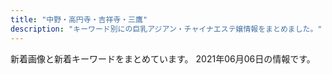 ```yaml
---
title: "中野・高円寺・吉祥寺・三鷹"
description: "キーワード別にの巨乳アジアン・チャイナエステ嬢情報をまとめました。"
---
```


新着画像と新着キーワードをまとめています。
2021年06月06日の情報です。

<DmmAffiliateIns />
<KeywordTable
  shops={
    [
    {
        "station": "JR\u837b\u7aaa\u99c5\u5357\u53e3",
        "url": "http://www.smamu.net/kei/",
        "name": "\u6167 \uff5e\u3051\u3044\uff5e",
        "img_links": [
            "http://www.smamu.net/kei/view_obj/hd_top_newface.png",
            "http://www.smamu.net/kei/news/photo/news1622424840.jpg",
            "http://www.smamu.net/kei/upload/20210531-100654main_cast_miyuki_sss.jpg",
            "http://www.smamu.net/kei/pc_schedule/photo/1622422960-1.jpg",
            "http://www.smamu.net/kei/pc_schedule/photo/1622426680-1.jpg",
            "http://www.smamu.net/kei/view_obj/p_head_top.png",
            "http://www.smamu.net/kei/view_obj/bn_top_mobile.jpg",
            "http://www.smamu.net/kei/news/photo/news1622426680.jpg",
            "http://www.smamu.net/kei/pc_schedule/photo/1622423898-1.jpg",
            "http://www.smamu.net/kei/upload/20210531-104118main_cast_asako_sss.jpg",
            "http://www.smamu.net/kei/view_obj/bottom_line_02.png",
            "http://www.smamu.net/kei/view_obj/hd_tp_reserve.png",
            "http://www.smamu.net/kei/view_obj/p_head_price.png",
            "http://www.smamu.net/kei/pc_schedule/photo/1622424840-2.jpg",
            "http://www.smamu.net/kei/pc_schedule/photo/m_noimage.jpg",
            "http://www.smamu.net/kei/pc_schedule/photo/1622426680-2.jpg",
            "http://www.smamu.net/kei/pc_schedule/photo/1622424840-1.jpg",
            "http://www.smamu.net/kei/upload/20210602-085733main_cast_sayaka_sss.jpg",
            "http://www.smamu.net/kei/pc_schedule/photo/1622422960-2.jpg",
            "http://www.smamu.net/kei/view_event/photo/news1622617475.jpg",
            "http://www.smamu.net/kei/view_obj/hd_tp_reserve_button.png",
            "http://www.smamu.net/kei/view_obj/p_head_cast.png",
            "http://www.smamu.net/kei/news/photo/news1622423898.jpg",
            "http://www.smamu.net/kei/pc_schedule/photo/1622423898-2.jpg",
            "http://www.smamu.net/kei/view_event/photo/news1622618057.jpg",
            "http://www.smamu.net/kei/news/photo/news1622422960.jpg",
            "http://www.smamu.net/kei/view_obj/price01.jpg",
            "http://www.smamu.net/kei/view_obj/hd_top_mobile.png",
            "http://www.smamu.net/kei/view_obj/hd_top_information.png"
        ],
        "keywords": {}
    },
    {
        "img_links": [],
        "name": "Candle \uff5e\u30ad\u30e3\u30f3\u30c9\u30eb\uff5e",
        "station": "JR\u837b\u7aaa\u99c5\u5357\u53e3",
        "url": "https://firelady.iest.info/",
        "keywords": {}
    },
    {
        "name": "\u9b54\u732b",
        "img_links": [
            "http://ms-heal.com/images/new1.jpg",
            "http://ms-heal.com/images/06.jpg",
            "http://ms-heal.com/images/01.jpg",
            "http://ms-heal.com/images/07.jpg",
            "http://ms-heal.com/images/082.jpg",
            "http://ms-heal.com/images/tiao.jpg",
            "http://ms-heal.com/images/053.jpg",
            "http://ms-heal.com/images/05.jpg",
            "http://ms-heal.com/images/m1.jpg",
            "http://ms-heal.com/images/04.jpg",
            "http://ms-heal.com/images/131.jpg",
            "http://ms-heal.com/images/14.jpg",
            "http://ms-heal.com/images/052.jpg",
            "http://ms-heal.com/images/tel.png",
            "http://ms-heal.com/images/03.jpg",
            "http://ms-heal.com/images/117.jpg",
            "http://ms-heal.com/images/13.jpg",
            "http://ms-heal.com/images/15.jpg",
            "http://ms-heal.com/images/11.jpg",
            "http://ms-heal.com/images/083.jpg",
            "http://ms-heal.com/images/02.jpg",
            "http://ms-heal.com/images/09.jpg",
            "http://ms-heal.com/images/top1.jpg",
            "http://ms-heal.com/images/12.jpg",
            "http://ms-heal.com/images/n3.jpg",
            "http://ms-heal.com/images/girl.jpg",
            "http://ms-heal.com/images/n1.jpg",
            "http://ms-heal.com/images/08.jpg",
            "http://ms-heal.com/images/s_cast.png",
            "http://ms-heal.com/images/116.jpg"
        ],
        "url": "http://ms-heal.com/",
        "station": "JR\u9ad8\u5186\u5bfa\u99c5\u5357\u53e3",
        "keywords": {}
    },
    {
        "keywords": {
            "D": 7,
            "86": 6,
            "\u80f8": 1,
            "85": 1,
            "E": 1,
            "89": 1,
            "C": 1
        },
        "url": "http://zeanfio.tokyo/",
        "name": "\u611b\u306e\u6d77",
        "img_links": [
            "http://zeanfio.tokyo/uploads/200613/1-20061313545XI.jpg",
            "http://zeanfio.tokyo/picture/s_staff.png",
            "http://zeanfio.tokyo/picture/pick.jpg",
            "http://zeanfio.tokyo/picture/face.jpg",
            "http://zeanfio.tokyo/uploads/200826/1-200R612401XN.jpg",
            "http://zeanfio.tokyo/picture/room2.jpg",
            "http://zeanfio.tokyo/picture/top.jpg",
            "http://zeanfio.tokyo/uploads/200826/1-200R612391O57.jpg",
            "http://zeanfio.tokyo/picture/room4.jpg",
            "http://zeanfio.tokyo/uploads/200826/1-200R612410XQ.jpg",
            "http://zeanfio.tokyo/uploads/200826/1-200R6123J3U4.jpg",
            "http://zeanfio.tokyo/picture/news.jpg",
            "http://zeanfio.tokyo/uploads/200526/1-2005260T929410.jpg",
            "http://zeanfio.tokyo/uploads/210416/1-210416133S4214.jpg",
            "http://zeanfio.tokyo/picture/room3.jpg",
            "http://zeanfio.tokyo/uploads/200615/1-200615130103941.jpg",
            "http://zeanfio.tokyo/picture/room1.jpg",
            "http://zeanfio.tokyo/picture/face_bj1.png",
            "http://zeanfio.tokyo/uploads/210416/1-2104161339114D.jpg",
            "http://zeanfio.tokyo/uploads/210401/1-210401155019443.jpg",
            "http://zeanfio.tokyo/uploads/200826/1-200R61240505J.jpg",
            "http://zeanfio.tokyo/uploads/200826/1-200R6123K2943.jpg",
            "http://zeanfio.tokyo/uploads/200525/1-2005251AZ0391.jpg",
            "http://zeanfio.tokyo/uploads/210401/1-21040115504V30.jpg",
            "http://zeanfio.tokyo/uploads/200826/1-200R612392D44.jpg",
            "http://zeanfio.tokyo/uploads/200826/1-200R61240062U.jpg"
        ],
        "station": "JR\u5409\u7965\u5bfa\u99c5\u5317\u53e3"
    },
    {
        "img_links": [
            "http://arm-esthe.com/images/s_staff.png",
            "http://arm-esthe.com/images/staff0.jpg",
            "http://arm-esthe.com/images/s_news.png",
            "http://arm-esthe.com/staff/haruka/01.jpg",
            "http://arm-esthe.com/images/staff_bj3.jpg",
            "http://arm-esthe.com/images/news_bj3.jpg",
            "http://arm-esthe.com/images/s_link.png",
            "http://arm-esthe.com/staff/hana/01.jpg",
            "http://arm-esthe.com/staff/yuyu/01.jpg",
            "http://arm-esthe.com/staff/ann/01.jpg",
            "http://arm-esthe.com/images/top.jpg",
            "http://arm-esthe.com/staff/mai/01.jpg"
        ],
        "keywords": {},
        "station": "\u4e0a\u77f3\u795e\u4e95\u99c5\u5357\u53e3",
        "url": "http://arm-esthe.com/",
        "name": "\u30d0\u30ca\u30ca"
    },
    {
        "station": "JR\u897f\u837b\u7aaa\u99c5\u5317\u53e3",
        "img_links": [
            "http://oil-msg.com/satsuki/images/osirase.jpg",
            "http://oil-msg.com/satsuki/images/p-6.jpg",
            "http://oil-msg.com/satsuki/images/symbol_red.png",
            "http://oil-msg.com/satsuki/images/price_awaawa.png",
            "http://oil-msg.com/satsuki/images/p-1.jpg",
            "http://oil-msg.com/satsuki/images/p-2.jpg",
            "http://oil-msg.com/satsuki/images/mainImages.jpg",
            "http://oil-msg.com/satsuki/images/osirase-1.jpg",
            "http://oil-msg.com/satsuki/images/price_awaawa-2.png",
            "http://oil-msg.com/satsuki/images/special_campaign.jpg",
            "http://oil-msg.com/satsuki/images/price_awaawa-3.png",
            "http://oil-msg.com/satsuki/images/t-3.png",
            "http://oil-msg.com/satsuki/images/p-4.jpg",
            "http://oil-msg.com/satsuki/images/back.png",
            "http://oil-msg.com/satsuki/images/price_awaawa-1.png",
            "http://oil-msg.com/satsuki/images/p-5.jpg",
            "http://oil-msg.com/satsuki/images/bnr_restart.jpg",
            "http://oil-msg.com/satsuki/images/price_oillymph.png",
            "http://oil-msg.com/satsuki/images/copy.jpg",
            "http://oil-msg.com/satsuki/images/campaign.jpg",
            "http://oil-msg.com/satsuki/images/p-3.jpg",
            "http://oil-msg.com/satsuki/images/price_other.png"
        ],
        "name": "\u5f69\u6708",
        "keywords": {},
        "url": "http://oil-msg.com/satsuki/"
    },
    {
        "url": "http://k-angel.jpest.net/",
        "station": "JR\u9ad8\u5186\u5bfa\u99c5\u5317\u53e3",
        "keywords": {
            "C": 34
        },
        "name": "Angel\u30fb\u30a8\u30f3\u30b8\u30a7\u30eb",
        "img_links": [
            "http://k-angel.jpest.net/uploads//sites/40/2021/04/ami-1.jpg",
            "http://k-angel.jpest.net/uploads//sites/40/2021/03/r1.jpg",
            "http://k-angel.jpest.net/uploads//sites/40/2021/03/r6.jpg",
            "http://k-angel.jpest.net/uploads//sites/40/elementor/thumbs/58-p60shh54avb6pe4l8neowgjqzkxzhx9q7hmlwglqk4.jpg",
            "http://k-angel.jpest.net/uploads//sites/40/2021/04/03.jpg",
            "http://k-angel.jpest.net/uploads//sites/40/elementor/thumbs/07-p60rlzjrco7drnv741emdelukw5bmy9fvmv14raj04.jpg",
            "http://k-angel.jpest.net/uploads//sites/40/2021/04/g6.jpg",
            "http://k-angel.jpest.net/uploads//sites/40/elementor/thumbs/02-1-p60rnbhj18107rxkc44lekicvjl1jijr284slvbg6s.jpg",
            "http://k-angel.jpest.net/uploads//sites/40/elementor/thumbs/03-p60rkojtuyf1n5rgqh39wqgsvmkyy32v168r4x87n8.jpg",
            "http://k-angel.jpest.net/uploads//sites/40/2021/04/17.jpg",
            "http://k-angel.jpest.net/uploads//sites/40/2021/04/07.jpg",
            "http://k-angel.jpest.net/uploads//sites/40/2021/04/g5.jpg",
            "http://k-angel.jpest.net/uploads//sites/40/2021/03/r4.jpg",
            "http://k-angel.jpest.net/uploads//sites/40/2021/03/r2.jpg",
            "http://k-angel.jpest.net/uploads//sites/40/2021/03/r3.jpg",
            "http://k-angel.jpest.net/uploads//sites/40/elementor/thumbs/17-p60rpfmgesx8c6uyzj1dijaozr5ruzy0coz4ha6k6s.jpg",
            "http://k-angel.jpest.net/uploads//sites/40/2021/04/g1-1.jpg",
            "http://k-angel.jpest.net/uploads//sites/40/2021/04/02-1.jpg",
            "http://k-angel.jpest.net/uploads//sites/40/2021/03/r5.jpg",
            "http://k-angel.jpest.net/uploads//sites/40/2021/04/58.jpg"
        ]
    },
    {
        "station": "\u6b66\u8535\u95a2\u99c5\u5357\u53e3",
        "img_links": [
            "http://hanabi.iest.jp/images/top/top_01.jpg",
            "http://hanabi.iest.jp/images/staff_image/staff_03a.jpg",
            "http://hanabi.iest.jp/images/top/top_05.jpg",
            "http://hanabi.iest.jp/images/demo/slider/images/slide2.png",
            "http://hanabi.iest.jp/images/massage/massage_02b.jpg",
            "http://hanabi.iest.jp/images/staff_image/staff_09a.jpg",
            "http://hanabi.iest.jp/images/home/index_13.jpg",
            "http://hanabi.iest.jp/images/staff_image/staff_01a.jpg",
            "http://hanabi.iest.jp/images/massage/massage_01b.jpg",
            "http://hanabi.iest.jp/images/massage/massage_04b.jpg",
            "http://hanabi.iest.jp/images/staff_one/staff_ba.png",
            "http://hanabi.iest.jp/images/staff_image/staff_03b.jpg",
            "http://hanabi.iest.jp/images/top/top_03.jpg",
            "http://hanabi.iest.jp/images/massage/massage_01a.jpg",
            "http://hanabi.iest.jp/images/massage/massage_02a.jpg",
            "http://hanabi.iest.jp/images/staff_image/staff_04a.jpg",
            "http://hanabi.iest.jp/images/home/index_11.jpg",
            "http://hanabi.iest.jp/images/home/index_tel.jpg",
            "http://hanabi.iest.jp/images/staff_image/staff_04b.jpg",
            "http://hanabi.iest.jp/images/massage/massage_04a.jpg",
            "http://hanabi.iest.jp/images/top/top_02.jpg",
            "http://hanabi.iest.jp/images/top/top_04.jpg",
            "http://hanabi.iest.jp/images/massage/massage_03b.jpg",
            "http://hanabi.iest.jp/images/staff_image/staff_06a.jpg",
            "http://hanabi.iest.jp/images/staff_image/staff_05b.jpg",
            "http://hanabi.iest.jp/images/massage/massage_03a.jpg",
            "http://hanabi.iest.jp/images/top/top_08.png",
            "http://hanabi.iest.jp/images/staff_image/staff_08a.jpg",
            "http://hanabi.iest.jp/images/index_page_top.png",
            "http://hanabi.iest.jp/images/staff_image/staff_07a.jpg",
            "http://hanabi.iest.jp/images/home/top.jpg",
            "http://hanabi.iest.jp/images/staff_image/staff_05a.jpg",
            "http://hanabi.iest.jp/images/demo/slider/images/slide3.png",
            "http://hanabi.iest.jp/images/demo/slider/images/slide1.png",
            "http://hanabi.iest.jp/images/top/top_06.jpg",
            "http://hanabi.iest.jp/images/massage/massage_la.jpg",
            "http://hanabi.iest.jp/images/staff/staff_top.png"
        ],
        "url": "http://hanabi.iest.jp/",
        "keywords": {},
        "name": "\u82b1\u706b"
    },
    {
        "url": "http://xiretyuat.xyz/",
        "keywords": {
            "87": 3,
            "D": 12,
            "E": 3,
            "86": 15,
            "C": 15,
            "88": 4,
            "89": 4,
            "85": 4
        },
        "img_links": [
            "http://xiretyuat.xyz/static/picture/tit_staff02.png",
            "http://xiretyuat.xyz/images/1-1Z41911200GA.png",
            "http://xiretyuat.xyz/uploads/210327/1-21032G53UQ59.jpg",
            "http://xiretyuat.xyz/uploads/210319/1-2103191603104W.jpg",
            "http://xiretyuat.xyz/static/picture/sp_tit_staff01.png",
            "http://xiretyuat.xyz/static/picture/room3.jpg",
            "http://xiretyuat.xyz/uploads/210127/1-21012G0345B96.jpg",
            "http://xiretyuat.xyz/static/picture/maining.jpg",
            "http://xiretyuat.xyz/static/picture/img_tel.png",
            "http://xiretyuat.xyz/static/picture/top.jpg",
            "http://xiretyuat.xyz/static/picture/room1.jpg",
            "http://xiretyuat.xyz/static/picture/tit_new.png",
            "http://xiretyuat.xyz/uploads/210408/1-21040Q33G0920.jpg",
            "http://xiretyuat.xyz/uploads/210127/1-21012G0344A00.jpg",
            "http://xiretyuat.xyz/uploads/210319/1-21031916032G39.jpg",
            "http://xiretyuat.xyz/static/picture/sp_tit_staff02.png",
            "http://xiretyuat.xyz/uploads/210408/1-21040Q33AR20.jpg",
            "http://xiretyuat.xyz/static/picture/room4.jpg",
            "http://xiretyuat.xyz/uploads/201215/1-201215140451403.jpg",
            "http://xiretyuat.xyz/static/picture/sp_tit_new.png",
            "http://xiretyuat.xyz/uploads/210408/1-21040Q33H0N7.jpg",
            "http://xiretyuat.xyz/static/picture/tit_therapist.png",
            "http://xiretyuat.xyz/uploads/210511/1-21051113142N43.jpg",
            "http://xiretyuat.xyz/static/picture/sp_tit_therapist.png",
            "http://xiretyuat.xyz/uploads/210319/1-21031916033XB.jpg",
            "http://xiretyuat.xyz/uploads/201215/1-2012151405433S.jpg",
            "http://xiretyuat.xyz/uploads/210127/1-21012G03430533.jpg",
            "http://xiretyuat.xyz/uploads/210511/1-210511131450912.jpg",
            "http://xiretyuat.xyz/uploads/210511/1-2105111315014b.jpg",
            "http://xiretyuat.xyz/uploads/201215/1-2012151405215G.jpg",
            "http://xiretyuat.xyz/static/picture/room2.jpg",
            "http://xiretyuat.xyz/static/picture/tit_staff01.png"
        ],
        "station": "\u6b66\u8535\u95a2\u99c5\u5357\u53e3",
        "name": "\u4e00\u76ee\u60da\u308c"
    },
    {
        "station": "JR\u897f\u837b\u7aaa\u99c5\u5357\u53e3",
        "keywords": {},
        "name": "\u6843\u306e\u5fc3",
        "img_links": [
            "http://www.es-koi.link/images/int2.jpg",
            "http://www.es-koi.link/img/nana1.jpg",
            "http://www.es-koi.link/images/staff_t.jpg",
            "http://www.es-koi.link/images/sys2.jpg",
            "http://www.es-koi.link/images/3.jpg",
            "http://www.es-koi.link/images/tel.jpg",
            "http://www.es-koi.link/images/head.jpg",
            "http://www.es-koi.link/images/interior_t.jpg",
            "http://www.es-koi.link/images/line.png",
            "http://www.es-koi.link/img/aoi1.jpg",
            "http://www.es-koi.link/img/mimi1.jpg",
            "http://www.es-koi.link/images/8.jpg",
            "http://www.es-koi.link/images/int1.jpg",
            "http://www.es-koi.link/img/sayuri1.jpg",
            "http://www.es-koi.link/images/ais.jpg",
            "http://www.es-koi.link/images/5.jpg",
            "http://www.es-koi.link/images/sys1.jpg",
            "http://www.es-koi.link/images/2.jpg",
            "http://www.es-koi.link/images/6.jpg",
            "http://www.es-koi.link/img/raki1.jpg",
            "http://www.es-koi.link/img/yuyu1.jpg",
            "http://www.es-koi.link/images/mobile.jpg",
            "http://www.es-koi.link/images/info.jpg",
            "http://www.es-koi.link/images/7.jpg",
            "http://www.es-koi.link/images/news.jpg"
        ],
        "url": "http://www.es-koi.link/"
    },
    {
        "img_links": [
            "http://jewelry-hak.xyz/_src/50627323/wechatimg691.jpg",
            "http://jewelry-hak.xyz/_src/38511791/navinavi_01.png",
            "http://jewelry-hak.xyz/_src/39952823/line.png",
            "http://jewelry-hak.xyz/_src/55549006/wechatimg731.jpg",
            "http://jewelry-hak.xyz/_src/38511789/cam4.jpg",
            "http://jewelry-hak.xyz/_src/50627213/wechatimg914.jpg",
            "http://jewelry-hak.xyz/_src/49611182/wechatimg48_20210118145652340.jpg",
            "http://jewelry-hak.xyz/_src/38513880/cam.jpg",
            "http://jewelry-hak.xyz/_src/49618165/slider1.jpg",
            "http://jewelry-hak.xyz/_src/38513882/cam.jpg",
            "http://jewelry-hak.xyz/_src/50627326/wechatimg590.jpg",
            "http://jewelry-hak.xyz/_src/38511790/cam4.jpg",
            "http://jewelry-hak.xyz/_src/53696931/wechatimg169_20210226172333400.jpg",
            "http://jewelry-hak.xyz/_src/38511721/wechatimg571.jpg",
            "http://jewelry-hak.xyz/_src/53696933/wechatimg169_20210226172333400.jpg",
            "http://jewelry-hak.xyz/_src/38511746/wechatimg30.jpg",
            "http://jewelry-hak.xyz/_src/50627205/wechatimg691.jpg",
            "http://jewelry-hak.xyz/_src/55548987/wechatimg731.jpg",
            "http://jewelry-hak.xyz/_src/55549003/wechatimg732.jpg",
            "http://jewelry-hak.xyz/_src/38625720/wechatimg541.jpg",
            "http://jewelry-hak.xyz/_src/38511785/cam2.jpg",
            "http://jewelry-hak.xyz/_src/50627325/wechatimg691.jpg",
            "http://jewelry-hak.xyz/_src/50627328/wechatimg590.jpg",
            "http://jewelry-hak.xyz/_src/38511752/wechatimg47_20210118145652388.jpg",
            "http://jewelry-hak.xyz/_src/50627214/wechatimg914.jpg",
            "http://jewelry-hak.xyz/_src/53696932/wechatimg169_20210226172333400.jpg",
            "http://jewelry-hak.xyz/_src/38511776/4.jpg",
            "http://jewelry-hak.xyz/_src/50627206/wechatimg691.jpg",
            "http://jewelry-hak.xyz/_src/38511788/cam3.jpg",
            "http://jewelry-hak.xyz/_src/49618155/slider2.jpg",
            "http://jewelry-hak.xyz/_src/53696935/wechatimg166.jpg",
            "http://jewelry-hak.xyz/_src/53696934/wechatimg166.jpg",
            "http://jewelry-hak.xyz/_src/38511717/wechatimg568.jpg",
            "http://jewelry-hak.xyz/_src/50627327/wechatimg590.jpg",
            "http://jewelry-hak.xyz/_src/38511779/line.png",
            "http://jewelry-hak.xyz/_src/53696927/wechatimg169_20210226172333400.jpg",
            "http://jewelry-hak.xyz/_src/38511750/wechatimg561.jpg",
            "http://jewelry-hak.xyz/_src/55549007/wechatimg731.jpg",
            "http://jewelry-hak.xyz/_src/55549005/wechatimg731.jpg",
            "http://jewelry-hak.xyz/_src/38511753/wechatimg47_20210118145652388.jpg",
            "http://jewelry-hak.xyz/_src/55549002/wechatimg732.jpg",
            "http://jewelry-hak.xyz/_src/38511749/wechatimg561.jpg",
            "http://jewelry-hak.xyz/_src/53696950/line.png",
            "http://jewelry-hak.xyz/_src/38511719/wechatimg570.jpg",
            "http://jewelry-hak.xyz/_src/53696936/wechatimg166.jpg",
            "http://jewelry-hak.xyz/_src/55548988/wechatimg731.jpg",
            "http://jewelry-hak.xyz/_src/38511781/img20200108162027140241.png",
            "http://jewelry-hak.xyz/_src/38511793/navinavi_02.png",
            "http://jewelry-hak.xyz/_src/38511754/wechatimg47_20210118145652388.jpg",
            "http://jewelry-hak.xyz/_src/38511760/wechatimg30.jpg",
            "http://jewelry-hak.xyz/_src/55549004/wechatimg732.jpg",
            "http://jewelry-hak.xyz/_src/50627324/wechatimg691.jpg",
            "http://jewelry-hak.xyz/_src/38511786/cam2.jpg",
            "http://jewelry-hak.xyz/_src/38511774/2.jpg",
            "http://jewelry-hak.xyz/_src/38511775/3.jpg",
            "http://jewelry-hak.xyz/_src/49642825/mmexport1604298600845.jpg",
            "http://jewelry-hak.xyz/_src/38511787/cam3.jpg",
            "http://jewelry-hak.xyz/_src/49611181/wechatimg48_20210118145652340.jpg",
            "http://jewelry-hak.xyz/_src/38511751/wechatimg561.jpg",
            "http://jewelry-hak.xyz/_src/49611183/wechatimg48_20210118145652340.jpg",
            "http://jewelry-hak.xyz/_src/53696926/wechatimg166.jpg",
            "http://jewelry-hak.xyz/_src/50627215/wechatimg914.jpg",
            "http://jewelry-hak.xyz/_src/38511723/wechatimg569_20201101131633190.jpg"
        ],
        "station": "JR\u9ad8\u5186\u5bfa\u99c5\u5317\u53e3",
        "url": "http://jewelry-hak.xyz/",
        "keywords": {},
        "name": "\u30a2\u30ef\u30a2\u30ef\u30d5\u30a7\u30a2\u30ea\u30fc"
    },
    {
        "name": "\u6c34\u6676\u5bae-\u3059\u3044\u3057\u3087\u3046\u304d\u3085\u3046-",
        "keywords": {
            "D": 11,
            "E": 4
        },
        "station": "\u91ce\u65b9\u99c5\u5357\u53e3",
        "url": "https://su-rinpa.tokyo/",
        "img_links": [
            "https://su-rinpa.tokyo/wp-content/themes/este/img/1.jpg",
            "https://su-rinpa.tokyo/wp-content/themes/este/img/top-img04.png",
            "https://su-rinpa.tokyo/wp-content/themes/este/img/top-img01.png",
            "https://su-rinpa.tokyo/wp-content/uploads/2019/11/saaaaaaajksa.jpg",
            "https://su-rinpa.tokyo/wp-content/uploads/2019/11/8sakjhasasa.jpg",
            "https://su-rinpa.tokyo/wp-content/themes/este/img/top-img02.png",
            "https://su-rinpa.tokyo/wp-content/themes/este/img/tel.png",
            "https://su-rinpa.tokyo/wp-content/themes/este/img/4.jpg",
            "https://su-rinpa.tokyo/wp-content/uploads/2019/11/8sauika.jpg",
            "https://su-rinpa.tokyo/wp-content/themes/este/img/3.jpg",
            "https://su-rinpa.tokyo/wp-content/themes/este/img/tel01.png",
            "https://su-rinpa.tokyo/wp-content/themes/este/img/2.jpg",
            "https://su-rinpa.tokyo/wp-content/uploads/2019/11/satuysa.jpg"
        ]
    },
    {
        "station": "JR\u837b\u7aaa\u99c5\u5317\u53e3",
        "keywords": {
            "\u5de8\u4e73": 1,
            "\u304a\u3063\u3071\u3044": 1,
            "\u4e73": 1,
            "\u30bb\u30af\u30b7\u30fc": 1,
            "\u80f8": 2,
            "F": 1
        },
        "name": "Pure Heart",
        "url": "https://pureheart.tokyo/",
        "img_links": [
            "https://pureheart.tokyo/sites/default/files/pictures/2021-01/rize_004_1.jpg",
            "https://pureheart.tokyo/sites/default/files/pictures/2020-06/20062201.jpg",
            "https://pureheart.tokyo/sites/default/files/pictures/2020-10/misaki_001.jpg",
            "https://pureheart.tokyo/sites/default/files/pictures/2021-05/21052701.jpg",
            "https://pureheart.tokyo/sites/default/files/pictures/2018-09/miyuki_002_0.jpg",
            "https://pureheart.tokyo/sites/default/files/pictures/2018-06/emi_001.jpg",
            "https://pureheart.tokyo/sites/default/files/pictures/2021-02/rio_001_0.jpg",
            "https://pureheart.tokyo/sites/default/files/pictures/2020-04/erina_005.jpg",
            "https://pureheart.tokyo/sites/default/files/styles/large/public/pictures/2021-05/21052701.jpg",
            "https://pureheart.tokyo/sites/default/files/pictures/2018-06/noa_001.jpg",
            "https://pureheart.tokyo/sites/default/files/pictures/2019-02/iyo_01.jpg",
            "https://pureheart.tokyo/sites/default/files/styles/large/public/pictures/2020-10/misaki_001.jpg",
            "https://pureheart.tokyo/sites/default/files/pictures/2018-06/aya_001.jpg",
            "https://pureheart.tokyo/sites/default/files/pictures/2018-12/shizuka_001_2.jpg",
            "https://pureheart.tokyo/sites/default/files/inline-images/PA311701.jpg",
            "https://pureheart.tokyo/sites/default/files/pictures/2019-02/miki_001_0.jpg",
            "https://pureheart.tokyo/sites/default/files/styles/large/public/pictures/2019-02/miki_001_0.jpg",
            "https://pureheart.tokyo/sites/default/files/pictures/2020-04/ai_003.jpg",
            "https://pureheart.tokyo/sites/default/files/inline-images/PA311702.jpg"
        ]
    },
    {
        "img_links": [
            "http://hakanai.tokyo/style/images/room3.jpg",
            "http://hakanai.tokyo/style/images/mobile.jpg",
            "http://hakanai.tokyo/plus/images/room5.jpg",
            "http://hakanai.tokyo/uploads/201225/1-2012251A210T8.jpg",
            "http://hakanai.tokyo/uploads/210112/1-210112151943312.jpg",
            "http://hakanai.tokyo/style/images/room4.jpg",
            "http://hakanai.tokyo/uploads/200903/1-200Z3144JG54.jpg",
            "http://hakanai.tokyo/uploads/210112/1-210112151422E5.jpg",
            "http://hakanai.tokyo/style/images/room2.jpg",
            "http://hakanai.tokyo/style/images/end.jpg",
            "http://hakanai.tokyo/style/images/top.png",
            "http://hakanai.tokyo/uploads/201225/1-2012251A14GR.jpg",
            "http://hakanai.tokyo/uploads/210507/1-21050G3040Y60.jpg",
            "http://hakanai.tokyo/uploads/210520/1-210520130RR45.jpg",
            "http://hakanai.tokyo/uploads/200903/1-200Z3144I92D.jpg",
            "http://hakanai.tokyo/uploads/210507/1-21050G3035D04.jpg",
            "http://hakanai.tokyo/style/images/room1.jpg",
            "http://hakanai.tokyo/style/images/girl-z2.jpg",
            "http://hakanai.tokyo/uploads/210520/1-210520130S93Q.jpg",
            "http://hakanai.tokyo/uploads/210520/1-210520130QKZ.jpg",
            "http://hakanai.tokyo/style/images/bj3.png",
            "http://hakanai.tokyo/uploads/210112/1-21011215202O45.jpg",
            "http://hakanai.tokyo/uploads/200703/1-200F314511G53.jpg",
            "http://hakanai.tokyo/style/images/staff_line.png",
            "http://hakanai.tokyo/style/images/dt.jpg",
            "http://hakanai.tokyo/uploads/210507/1-21050G3033b20.jpg",
            "http://hakanai.tokyo/uploads/201225/1-2012251A2024P.jpg",
            "http://hakanai.tokyo/uploads/200903/1-200Z3144H2605.jpg",
            "http://hakanai.tokyo/style/images/girl-z1.jpg",
            "http://hakanai.tokyo/uploads/200703/1-200F3144ZN57.jpg"
        ],
        "keywords": {
            "86": 7,
            "E": 3,
            "C": 13,
            "D": 4
        },
        "station": "JR\u9ad8\u5186\u5bfa\u99c5\u5317\u53e3",
        "url": "http://hakanai.tokyo/",
        "name": "\u65b0\u53f0\u5317"
    },
    {
        "name": "\u6c34\u8272",
        "img_links": [
            "http://www.e-himawari.work/img/ayaka2.jpg",
            "http://www.e-himawari.work/img/yui1.jpg",
            "http://www.e-himawari.work/images/up.png",
            "http://www.e-himawari.work/img/riri2.jpg",
            "http://www.e-himawari.work/img/kina3.jpg",
            "http://www.e-himawari.work/images/6.jpg",
            "http://www.e-himawari.work/img/yuka2.jpg",
            "http://www.e-himawari.work/img/ai1.jpg",
            "http://www.e-himawari.work/images/8.jpg",
            "http://www.e-himawari.work/images/interior_t.jpg",
            "http://www.e-himawari.work/img/ayumi3.jpg",
            "http://www.e-himawari.work/img/ayaka3.jpg",
            "http://www.e-himawari.work/images/4.jpg",
            "http://www.e-himawari.work/images/ta.jpg",
            "http://www.e-himawari.work/img/ayumi1.jpg",
            "http://www.e-himawari.work/images/2.jpg",
            "http://www.e-himawari.work/img/kina2.jpg",
            "http://www.e-himawari.work/images/rec2.jpg",
            "http://www.e-himawari.work/images/rec1.jpg",
            "http://www.e-himawari.work/img/yuka1.jpg",
            "http://www.e-himawari.work/images/int1.jpg",
            "http://www.e-himawari.work/images/7.jpg",
            "http://www.e-himawari.work/img/riri1.jpg",
            "http://www.e-himawari.work/images/5.jpg",
            "http://www.e-himawari.work/images/tel.jpg",
            "http://www.e-himawari.work/img/momo1.jpg",
            "http://www.e-himawari.work/images/mobile.jpg",
            "http://www.e-himawari.work/img/momo2.jpg",
            "http://www.e-himawari.work/img/yui2.jpg",
            "http://www.e-himawari.work/images/news.jpg",
            "http://www.e-himawari.work/img/ayumi2.jpg",
            "http://www.e-himawari.work/images/3.jpg",
            "http://www.e-himawari.work/img/ai3.jpg",
            "http://www.e-himawari.work/images/1.jpg",
            "http://www.e-himawari.work/img/ayaka1.jpg",
            "http://www.e-himawari.work/img/ai2.jpg",
            "http://www.e-himawari.work/img/nana1.jpg",
            "http://www.e-himawari.work/images/9.jpg",
            "http://www.e-himawari.work/images/head.jpg",
            "http://www.e-himawari.work/images/int2.jpg",
            "http://www.e-himawari.work/images/staff_t.jpg",
            "http://www.e-himawari.work/images/sys.jpg",
            "http://www.e-himawari.work/img/kina1.jpg"
        ],
        "station": "JR\u837b\u7aaa\u99c5\u5357\u53e3",
        "url": "http://www.e-himawari.work/",
        "keywords": {}
    },
    {
        "station": "JR\u9ad8\u5186\u5bfa\u99c5\u5317\u53e3",
        "url": "http://star-menz.com/",
        "img_links": [
            "http://star-menz.com/prof/girl011.jpg",
            "https://www.tmpt3.com/img/loader.png",
            "http://star-menz.com/430.png",
            "http://star-menz.com/prof/girl09.jpg",
            "http://star-menz.com/prof/girl08.jpg",
            "http://star-menz.com/img/pic/main02.jpg",
            "http://star-menz.com/prof/girl010.jpg",
            "http://star-menz.com/prof/girl012.jpg"
        ],
        "keywords": {
            "E": 1,
            "83": 2,
            "C": 2,
            "85": 1,
            "84": 1,
            "94": 1,
            "G": 6
        },
        "name": "STAR\u30e1\u30f3\u30ba\u30a8\u30b9\u30c6"
    },
    {
        "name": "Kawaii\u604b\u4eba",
        "keywords": {
            "86": 8,
            "C": 4,
            "\u30bb\u30af\u30b7\u30fc": 1,
            "87": 16,
            "D": 20
        },
        "station": "JR\u4e2d\u91ce\u99c5\u5357\u53e3",
        "url": "http://www.koibito.esturl.com/",
        "img_links": [
            "http://www.koibito.esturl.com/images/icon_info.png",
            "http://www.koibito.esturl.com/files/002-02.jpg",
            "http://www.koibito.esturl.com/files/009.jpg",
            "http://www.koibito.esturl.com/images/btn2.png",
            "http://www.koibito.esturl.com/files/004.jpg",
            "http://www.koibito.esturl.com/images/icon_staff.png",
            "http://www.koibito.esturl.com/files/002.jpg",
            "http://www.koibito.esturl.com/files/004-02.jpg",
            "http://www.koibito.esturl.com/files/008-02.jpg",
            "http://www.koibito.esturl.com/images/index_sm.png",
            "http://www.koibito.esturl.com/files/005-02.jpg",
            "http://www.koibito.esturl.com/images/icon_top.png",
            "http://www.koibito.esturl.com/images/mainImg_sub.jpg",
            "http://www.koibito.esturl.com/files/001-02.jpg",
            "http://www.koibito.esturl.com/images/icon_tel.png",
            "http://www.koibito.esturl.com/files/001.jpg",
            "http://www.koibito.esturl.com/files/008.jpg",
            "http://www.koibito.esturl.com/files/005.jpg",
            "http://www.koibito.esturl.com/files/009-02.jpg"
        ]
    },
    {
        "keywords": {},
        "name": "KoKoRo\u306e\u611b",
        "station": "\u65b0\u9ad8\u5186\u5bfa\u99c51\u756a\u51fa\u53e3",
        "url": "http://kokochi.iest.info/",
        "img_links": []
    },
    {
        "keywords": {
            "\u30bb\u30af\u30b7\u30fc": 3,
            "D": 2,
            "87": 1,
            "85": 1,
            "86": 2,
            "C": 2
        },
        "url": "http://lacure.oks.bz/",
        "station": "JR\u837b\u7aaa\u99c5\u5357\u53e3",
        "img_links": [
            "http://lacure.oks.bz/photos/sites/19/2021/01/2021011112261964.jpg",
            "http://lacure.oks.bz/images/m4.jpg",
            "http://lacure.oks.bz/images/news.jpg",
            "http://lacure.oks.bz/photos/sites/19/2021/01/2021011112261455.jpg",
            "http://lacure.oks.bz/images/room2.jpg",
            "http://lacure.oks.bz/images/face_bj1.png",
            "http://lacure.oks.bz/photos/sites/19/2017/06/staff1-e1523757806454.jpg",
            "http://lacure.oks.bz/photos/sites/19/2021/01/2021011112393578.jpg",
            "http://lacure.oks.bz/images/m2.jpg",
            "http://lacure.oks.bz/photos/sites/19/2021/01/2021011112261995.jpg",
            "http://lacure.oks.bz/photos/sites/19/2020/06/2020062110315080.jpg",
            "http://lacure.oks.bz/photos/sites/19/2021/01/2021011112394134.jpg",
            "http://lacure.oks.bz/photos/sites/19/2021/01/2021011112261438.jpg",
            "http://lacure.oks.bz/images/top.jpg",
            "http://lacure.oks.bz/photos/sites/19/2021/01/2021011112443789.jpg",
            "http://lacure.oks.bz/images/1.jpg",
            "http://lacure.oks.bz/images/face.jpg",
            "http://lacure.oks.bz/images/m3.jpg",
            "http://lacure.oks.bz/photos/sites/19/2019/02/2019021111235740-e1549851847368.jpg",
            "http://lacure.oks.bz/images/room1.jpg",
            "http://lacure.oks.bz/photos/sites/19/2021/01/2021011112261593.jpg",
            "http://lacure.oks.bz/photos/sites/19/2021/01/2021011112261794.jpg",
            "http://lacure.oks.bz/photos/sites/19/2021/01/2021011112261714.jpg",
            "http://lacure.oks.bz/photos/sites/19/2021/01/202101111226185.jpg",
            "http://lacure.oks.bz/photos/sites/19/2021/01/2021011112261516.jpg",
            "http://lacure.oks.bz/photos/sites/19/2021/01/2021010611082189.jpg",
            "http://lacure.oks.bz/photos/sites/19/2021/01/2021011112261830.jpg",
            "http://lacure.oks.bz/photos/sites/19/2021/01/2021011112261833.jpg",
            "http://lacure.oks.bz/images/room3.jpg",
            "http://lacure.oks.bz/photos/sites/19/2021/01/202101111226158.jpg",
            "http://lacure.oks.bz/images/mobile.jpg",
            "http://lacure.oks.bz/photos/sites/19/2021/01/2021011112261781.jpg",
            "http://lacure.oks.bz/images/m1.jpg",
            "http://lacure.oks.bz/images/s_staff.png",
            "http://lacure.oks.bz/images/pick.jpg",
            "http://lacure.oks.bz/images/room4.jpg"
        ],
        "name": "\u30e9\u30ad\u30e5\u30a2"
    },
    {
        "name": "\u3075\u308f\u3075\u308f",
        "station": "JR\u4e2d\u91ce\u99c5\u5317\u53e3",
        "img_links": [
            "http://www.fuwafuwa-massage.work/img/acc4.jpg",
            "http://www.fuwafuwa-massage.work/img/fla.jpg",
            "http://www.fuwafuwa-massage.work/img/mo.png",
            "http://www.fuwafuwa-massage.work/img/acc2.jpg",
            "http://www.fuwafuwa-massage.work/img/st30.jpg",
            "http://www.fuwafuwa-massage.work/img/botton.jpg",
            "http://www.fuwafuwa-massage.work/img/acc3.jpg",
            "http://www.fuwafuwa-massage.work/img/st29.jpg",
            "http://www.fuwafuwa-massage.work/img/head.jpg",
            "http://www.fuwafuwa-massage.work/img/acc1.jpg"
        ],
        "url": "http://www.fuwafuwa-massage.work/",
        "keywords": {
            "84": 1,
            "E": 1,
            "C": 7,
            "86": 1,
            "D": 1
        }
    },
    {
        "url": "https://nakano-mensesthe.com/",
        "name": "\u6574\u4f53\u697d",
        "img_links": [
            "https://nakano-mensesthe.com/2020/12/21/eri.jpg",
            "https://nakano-mensesthe.com/link/mens-esthe.png",
            "https://nakano-mensesthe.com/2019/08/31/1.jpg",
            "https://nakano-mensesthe.com/icon/line.png",
            "https://nakano-mensesthe.com/menu/blog.png",
            "https://nakano-mensesthe.com/room/esthe2.jpg",
            "https://nakano-mensesthe.com/room/2.jpg",
            "https://nakano-mensesthe.com/staff/yuri-s1.jpg",
            "https://nakano-mensesthe.com/icon/yelp.png",
            "https://nakano-mensesthe.com/images/main-sp.jpg",
            "https://nakano-mensesthe.com/images/footer-r.png",
            "https://nakano-mensesthe.com/staff/aki-l1.jpg",
            "https://nakano-mensesthe.com/staff/eri-s1.jpg",
            "https://nakano-mensesthe.com/button/blog.png",
            "https://nakano-mensesthe.com/menu/gallery.png",
            "https://nakano-mensesthe.com/room/4.jpg",
            "https://nakano-mensesthe.com/2019/10/05/tenpo.jpg",
            "https://nakano-mensesthe.com/room/1.jpg",
            "https://nakano-mensesthe.com/staff/nana-l1.jpg",
            "https://nakano-mensesthe.com/images/main1.jpg",
            "https://nakano-mensesthe.com/icon/facebook.png",
            "https://nakano-mensesthe.com/images/header3.png",
            "https://nakano-mensesthe.com/images/footer-l.png",
            "https://nakano-mensesthe.com/menu/friend.png",
            "https://nakano-mensesthe.com/menu/home.png",
            "https://nakano-mensesthe.com/button/staff.png",
            "https://nakano-mensesthe.com/menu/info.png",
            "https://nakano-mensesthe.com/room/esthe3.jpg",
            "https://nakano-mensesthe.com/room/8.jpg",
            "https://nakano-mensesthe.com/staff/yuri-l1.jpg",
            "https://nakano-mensesthe.com/room/7.jpg",
            "https://nakano-mensesthe.com/button/home.png",
            "https://nakano-mensesthe.com/images/clear.png",
            "https://nakano-mensesthe.com/staff/aki-s1.jpg",
            "https://nakano-mensesthe.com/staff/nana-s1.jpg",
            "https://nakano-mensesthe.com/icon/twitter.png",
            "https://nakano-mensesthe.com/room/esthe1.jpg",
            "https://nakano-mensesthe.com/room/3.jpg",
            "https://nakano-mensesthe.com/staff/eri-l1.jpg"
        ],
        "keywords": {},
        "station": "\u65b0\u4e2d\u91ce\u99c54\u756a\u51fa\u53e3"
    },
    {
        "station": "JR\u837b\u7aaa\u99c5\u5357\u53e3",
        "name": "kokoro",
        "img_links": [],
        "url": "http://kokoro.tyo.cm/",
        "keywords": {}
    },
    {
        "url": "http://www.amanni.work/",
        "station": "JR\u963f\u4f50\u30f6\u8c37\u99c5\u5357\u53e3",
        "name": "Amanda -\u30a2\u30de\u30f3\u30c0-",
        "img_links": [
            "http://www.amanni.work/images/s1.jpg",
            "http://www.amanni.work/images/3.jpg",
            "http://www.amanni.work/images/4.jpg",
            "http://www.amanni.work/images/s1.png",
            "http://www.amanni.work/images/b2.jpg",
            "http://www.amanni.work/images/1.jpg",
            "http://www.amanni.work/images/sys1.jpg",
            "http://www.amanni.work/img/aya1.jpg",
            "http://www.amanni.work/images/interior_t.jpg",
            "http://www.amanni.work/images/mobile.jpg",
            "http://www.amanni.work/images/ac1.jpg",
            "http://www.amanni.work/images/int1.jpg",
            "http://www.amanni.work/img/hana1.jpg",
            "http://www.amanni.work/images/2.jpg",
            "http://www.amanni.work/img/yumi1.jpg",
            "http://www.amanni.work/img/hitomi1.jpg",
            "http://www.amanni.work/images/s4.jpg",
            "http://www.amanni.work/images/b1.jpg",
            "http://www.amanni.work/images/ta.jpg",
            "http://www.amanni.work/images/sys2.jpg",
            "http://www.amanni.work/images/s3.jpg",
            "http://www.amanni.work/images/news.jpg",
            "http://www.amanni.work/images/s2.jpg",
            "http://www.amanni.work/images/tel.jpg",
            "http://www.amanni.work/images/staff_t.jpg",
            "http://www.amanni.work/images/int2.jpg",
            "http://www.amanni.work/images/head.jpg"
        ],
        "keywords": {}
    },
    {
        "station": "\u65b9\u5357\u753a\u99c52\u756a\u51fa\u53e3",
        "keywords": {
            "E": 7,
            "D": 8
        },
        "img_links": [
            "https://cc-relax.com/wp-content/themes/este/img/call.png",
            "https://cc-relax.com/wp-content/themes/este/img/tel_header.png",
            "https://cc-relax.com/wp-content/themes/este/img/4.jpg",
            "https://cc-relax.com/wp-content/themes/este/img/top-img03.png",
            "https://cc-relax.com/wp-content/themes/este/img/top-img01b.png",
            "https://cc-relax.com/wp-content/themes/este/img/top-img02g.png",
            "https://cc-relax.com/wp-content/uploads/2018/12/3122311221cute.jpg",
            "https://cc-relax.com/wp-content/themes/este/img/3.jpg",
            "https://cc-relax.com/wp-content/uploads/2019/12/21yucute.jpg",
            "https://cc-relax.com/wp-content/themes/este/img/top-img01.png",
            "https://cc-relax.com/wp-content/themes/este/img/top-img04.png",
            "https://cc-relax.com/wp-content/themes/este/img/1.jpg",
            "https://cc-relax.com/wp-content/themes/este/img/tel_footer.png",
            "https://cc-relax.com/wp-content/uploads/2019/12/21iouhjgvcute.jpg",
            "https://cc-relax.com/wp-content/themes/este/img/2.jpg",
            "https://cc-relax.com/wp-content/themes/este/img/top-img01a.png",
            "https://cc-relax.com/wp-content/uploads/2019/12/2i1ouyghcute.jpg"
        ],
        "name": "CUTE",
        "url": "https://cc-relax.com/"
    },
    {
        "url": "http://rainbow.esnavi.work/",
        "station": "JR\u837b\u7aaa\u99c5\u897f\u53e3",
        "img_links": [
            "http://rainbow.esnavi.work/2020033010050746.jpg",
            "http://rainbow.esnavi.work/kanban.jpg",
            "http://rainbow.esnavi.work/sp_nav01.png",
            "http://rainbow.esnavi.work/2020033010050818.jpg",
            "http://rainbow.esnavi.work/tit_staff03.png",
            "http://rainbow.esnavi.work/sp_nav03.png",
            "http://rainbow.esnavi.work/mimi.jpg",
            "http://rainbow.esnavi.work/2020022105435581.jpg",
            "http://rainbow.esnavi.work/sp_top.jpg",
            "http://rainbow.esnavi.work/sp_nav02.png",
            "http://rainbow.esnavi.work/2020022105445070.jpg"
        ],
        "name": "\u30ec\u30a4\u30f3\u30dc\u30fc",
        "keywords": {
            "88": 4,
            "E": 4,
            "C": 13,
            "D": 15,
            "84": 1,
            "86": 15
        }
    },
    {
        "keywords": {
            "88": 20,
            "E": 40,
            "D": 20,
            "90": 20,
            "84": 30,
            "C": 10
        },
        "img_links": [
            "http://flower.este.work/2/uploadimg/1605327663.jpg",
            "http://flower.este.work/2/uploadimg/1618796702.jpg",
            "http://flower.este.work/2/uploadimg/1620087323.jpg",
            "http://flower.este.work/2/uploadimg/1582956017.jpg",
            "http://flower.este.work/road02.jpg",
            "http://flower.este.work/2/uploadimg/1582956078.jpg",
            "http://flower.este.work/2/uploadimg/1588680350.jpg",
            "http://flower.este.work/road01.jpg",
            "http://flower.este.work/road03.jpg",
            "http://flower.este.work/2/uploadimg/1618796664.jpg",
            "http://flower.este.work/clock-5cc2bd5bcb7451b383ea47c700e43ebef3d82c1ed848c3d687cdd456fbe5589c.png",
            "http://flower.este.work/2/uploadimg/1582955908.jpg",
            "http://flower.este.work/road04.jpg",
            "http://flower.este.work/tel-c3a2f172a4364233cf4953ba8413cf3ce106683e214ac163f0bcec0a8d4147e4.png",
            "http://flower.este.work/2/uploadimg/1618796832.jpg"
        ],
        "url": "http://flower.este.work/",
        "station": "JR\u5409\u7965\u5bfa\u99c5\u5317\u53e3",
        "name": "Flower"
    },
    {
        "name": "Selene*\u30bb\u30ec\u30fc\u30cd",
        "url": "http://www.es-selene.link/",
        "keywords": {
            "E": 4,
            "86": 3,
            "C": 14,
            "85": 3,
            "D": 4,
            "88": 3
        },
        "img_links": [
            "http://www.es-selene.link/templates_c/e2.jpg",
            "http://www.es-selene.link/staff/ena1.jpg",
            "http://www.es-selene.link/img/footer/tel.png",
            "http://www.es-selene.link/img/banner/rec.jpg",
            "http://www.es-selene.link/img/icon/close.png",
            "http://www.es-selene.link/img/header/tel_s.png",
            "http://www.es-selene.link/templates_c/e1s.jpg",
            "http://www.es-selene.link/templates_c/e2s.jpg",
            "http://www.es-selene.link/staff/haru1.jpg",
            "http://www.es-selene.link/img/access/topimage.jpg",
            "http://www.es-selene.link/img/header/tel.png",
            "http://www.es-selene.link/img/recruit/topimage.jpg",
            "http://www.es-selene.link/templates_c/e3.jpg",
            "http://www.es-selene.link/staff/yui1.jpg",
            "http://www.es-selene.link/templates_c/e1.jpg",
            "http://www.es-selene.link/templates_c/e3s.jpg"
        ],
        "station": "JR\u6771\u4e2d\u91ce\u99c5\u6771\u53e3"
    },
    {
        "name": "\u3084\u3059\u3089\u304e\u51e6 \u82b1\u697d",
        "station": "JR\u897f\u837b\u7aaa\u99c5\u5357\u53e3",
        "keywords": {},
        "img_links": [
            "https://static.wixstatic.com/media/3f1889_8c2e9b0dd6a64ae4baaf64673e8f3f0f~mv2.jpg",
            "https://static.wixstatic.com/media/3f1889_31b52551f2694c2f911b20e71ef2b3b2~mv2_d_2700_1600_s_2.jpg",
            "https://static.wixstatic.com/media/3f1889_58413e37ea654920b1656e31163c4dc3~mv2.jpg",
            "https://static.wixstatic.com/media/3f1889_8e4787061f714a468e91941852cf1eec~mv2_d_1599_4320_s_2.jpg",
            "https://static.wixstatic.com/media/11062b_8b93d3d5a6584b69893408bb08e64122f000.jpg",
            "https://static.wixstatic.com/media/3f1889_df432e03872140c38add5b2746291971~mv2_d_1280_4830_s_2.png",
            "https://static.wixstatic.com/media/11062b_84f0c9aa252b4b2ab1114febc012eacbf000.jpg",
            "https://static.wixstatic.com/media/3f1889_734d04c2a52d4e95afc0c103f98beb36~mv2.jpg",
            "https://static.wixstatic.com/media/3f1889_365a1c01b11e45068c4432b93f9c4bae~mv2.png",
            "https://static.wixstatic.com/media/3f1889_d5863990d0fb4ec5be54d7f6e68f3d5f~mv2.png",
            "https://static.wixstatic.com/media/3f1889_42006b8157ef484d90a6ac233fe797a4~mv2_d_2300_3517_s_2.png",
            "https://static.wixstatic.com/media/3f1889_769941b5f63d44329a1797c335d938ee~mv2.png",
            "https://static.wixstatic.com/media/3f1889_ab8d2cf7913a412283ba6a9b444d2a6e~mv2.png",
            "https://static.wixstatic.com/media/3f1889_fcd9b2e88eaf4467b0d433f465f82e29~mv2.jpg",
            "https://static.wixstatic.com/media/11062b_2042bb7351284f0f982e4787d37415e6f000.jpg",
            "https://static.wixstatic.com/media/3f1889_e91341eb203e4243bc92a5de17a173e2~mv2.png",
            "https://static.wixstatic.com/media/11062b_adfb71c8d3184c0da6217c56e72cfd34f000.jpg"
        ],
        "url": "https://www.kagura.tokyo/"
    },
    {
        "station": "JR\u9ad8\u5186\u5bfa\u99c5\u5357\u53e3",
        "url": "http://aroma-relax.blue/",
        "img_links": [
            "http://aroma-relax.blue/images/an_1_02.jpg",
            "http://aroma-relax.blue/images/ff.jpg",
            "http://aroma-relax.blue/images/staff_images/cg01.jpg",
            "http://aroma-relax.blue/images/an_2_02.jpg",
            "http://aroma-relax.blue/images/staff_images/cg05.jpg",
            "http://aroma-relax.blue/images/r2.jpg",
            "http://aroma-relax.blue/images/an_5_01.jpg",
            "http://aroma-relax.blue/images/r4.jpg",
            "http://aroma-relax.blue/images/slider/slide3.png",
            "http://aroma-relax.blue/images/slider/slide2.png",
            "http://aroma-relax.blue/images/an_5_02.jpg",
            "http://aroma-relax.blue/images/staff_images/cg071.jpg",
            "http://aroma-relax.blue/images/slider/slide3s.png",
            "http://aroma-relax.blue/images/slider/slide1.png",
            "http://aroma-relax.blue/images/an_3_02.jpg",
            "http://aroma-relax.blue/images/index_01.jpg",
            "http://aroma-relax.blue/images/line.jpg",
            "http://aroma-relax.blue/images/a4.jpg",
            "http://aroma-relax.blue/images/an_3_01.jpg",
            "http://aroma-relax.blue/images/r3.jpg",
            "http://aroma-relax.blue/images/slider/slide2s.png",
            "http://aroma-relax.blue/images/qr.jpg",
            "http://aroma-relax.blue/images/staff_images/cg08.jpg",
            "http://aroma-relax.blue/images/staff_images/cg061.jpg",
            "http://aroma-relax.blue/images/r1.jpg",
            "http://aroma-relax.blue/images/an_4_02.jpg",
            "http://aroma-relax.blue/images/staff_images/cg07.jpg",
            "http://aroma-relax.blue/images/no.png",
            "http://aroma-relax.blue/images/a2.jpg",
            "http://aroma-relax.blue/images/a3.jpg",
            "http://aroma-relax.blue/images/an_6_02.jpg",
            "http://aroma-relax.blue/images/r6.jpg",
            "http://aroma-relax.blue/images/an_6_01.jpg",
            "http://aroma-relax.blue/images/slider/slide1s.png",
            "http://aroma-relax.blue/images/staff_images/cg02.jpg",
            "http://aroma-relax.blue/images/an_4_01.jpg",
            "http://aroma-relax.blue/images/an_2_01.jpg",
            "http://aroma-relax.blue/images/an_1_01.jpg",
            "http://aroma-relax.blue/images/a1.jpg",
            "http://aroma-relax.blue/images/staff_images/cg03.jpg",
            "http://aroma-relax.blue/images/r5.jpg",
            "http://aroma-relax.blue/images/staff_images/cg06.jpg"
        ],
        "keywords": {
            "86": 7,
            "D": 4,
            "E": 3
        },
        "name": "\u3086\u304d\u59eb"
    },
    {
        "img_links": [
            "http://e-mira.net/_src/18381570/navi_13.png",
            "http://e-mira.net/_src/18381114/navi_10.png",
            "http://e-mira.net/_src/18381460/navi_11.png",
            "http://e-mira.net/_src/18381151/navi_12.png",
            "http://e-mira.net/_src/18381153/navi_13.png",
            "http://e-mira.net/_src/18381429/navi_13.png",
            "http://e-mira.net/_src/18381292/line2.png",
            "http://e-mira.net/_src/18381142/sign.png",
            "http://e-mira.net/_src/18381311/footer_06.png",
            "http://e-mira.net/_src/53569034/wechatimg50.jpg",
            "http://e-mira.net/_src/18381314/sign.png",
            "http://e-mira.net/_src/18381607/navi_14.png",
            "http://e-mira.net/_src/18381695/footer_05.png",
            "http://e-mira.net/_src/18381572/navi_14.png",
            "http://e-mira.net/_src/18381505/navi_10.png",
            "http://e-mira.net/_src/18381225/footer_03.png",
            "http://e-mira.net/_src/18381436/navi_10.png",
            "http://e-mira.net/_src/18381571/navi_14.png",
            "http://e-mira.net/_src/18381372/profile_05.png",
            "http://e-mira.net/_src/18381573/navi_15.png",
            "http://e-mira.net/_src/18381450/footer_05.png",
            "http://e-mira.net/_src/19217840/navi_11.png",
            "http://e-mira.net/_src/18381605/navi_13.png",
            "http://e-mira.net/_src/25639987/sign.png",
            "http://e-mira.net/_src/18381380/footer_05.png",
            "http://e-mira.net/_src/18381639/navi_13.png",
            "http://e-mira.net/_src/18381278/navi_11.png",
            "http://e-mira.net/_src/18381590/footer_05.png",
            "http://e-mira.net/_src/18381442/profile_05.png",
            "http://e-mira.net/_src/18381604/navi_13.png",
            "http://e-mira.net/_src/18381447/footer_02.png",
            "http://e-mira.net/_src/18381485/footer_05.png",
            "http://e-mira.net/_src/18381181/footer_03.png",
            "http://e-mira.net/_src/18381638/navi_12.png",
            "http://e-mira.net/_src/18381401/navi_10.png",
            "http://e-mira.net/_src/18381413/footer_03.png",
            "http://e-mira.net/_src/18381089/footer_02.png",
            "http://e-mira.net/_src/18381358/navi_12.png",
            "http://e-mira.net/_src/18381103/navi_11.png",
            "http://e-mira.net/_src/21452507/wechatimg232.jpg",
            "http://e-mira.net/_src/18381503/navi_15.png",
            "http://e-mira.net/_src/18381670/navi_11.png",
            "http://e-mira.net/_src/18381196/navi_12.png",
            "http://e-mira.net/_src/18381113/navi_10.png",
            "http://e-mira.net/_src/18381444/sign.png",
            "http://e-mira.net/_src/19217833/navi_14.png",
            "http://e-mira.net/_src/18381207/line2.png",
            "http://e-mira.net/_src/18381075/line.png",
            "http://e-mira.net/_src/18381105/navi_12.png",
            "http://e-mira.net/_src/18381608/navi_15.png",
            "http://e-mira.net/_src/18381112/navi_15.png",
            "http://e-mira.net/_src/53568984/footer_05.png",
            "http://e-mira.net/_src/39651631/wechatimg50.jpg",
            "http://e-mira.net/_src/18381307/footer_02.png",
            "http://e-mira.net/_src/53568959/navi_10.png",
            "http://e-mira.net/_src/18381644/navi_15.png",
            "http://e-mira.net/_src/18381721/ac2.png",
            "http://e-mira.net/_src/53568977/profile_05.png",
            "http://e-mira.net/_src/18381443/sign.png",
            "http://e-mira.net/_src/19217842/wechatimg208.jpg",
            "http://e-mira.net/_src/18381489/sign.png",
            "http://e-mira.net/_src/18381063/navi_11.png",
            "http://e-mira.net/_src/19217836/navi_13.png",
            "http://e-mira.net/_src/18381415/footer_05.png",
            "http://e-mira.net/_src/53568979/sign.png",
            "http://e-mira.net/_src/18381502/navi_14.png",
            "http://e-mira.net/_src/18381602/navi_12.png",
            "http://e-mira.net/_src/18381209/line2.png",
            "http://e-mira.net/_src/18381228/footer_06.png",
            "http://e-mira.net/_src/53568961/navi_15.png",
            "http://e-mira.net/_src/18381567/navi_12.png",
            "http://e-mira.net/_src/53568989/sign.png",
            "http://e-mira.net/_src/18381674/navi_13.png",
            "http://e-mira.net/_src/18381521/footer_06.png",
            "http://e-mira.net/_src/18381064/navi_11.png",
            "http://e-mira.net/_src/18381495/navi_11.png",
            "http://e-mira.net/_src/18381132/sign.png",
            "http://e-mira.net/_src/18381117/line2.png",
            "http://e-mira.net/_src/19217830/navi_10.png",
            "http://e-mira.net/_src/18381497/navi_12.png",
            "http://e-mira.net/_src/18381356/navi_11.png",
            "http://e-mira.net/_src/18381092/footer_05.png",
            "http://e-mira.net/_src/18381705/sign.png",
            "http://e-mira.net/_src/18381091/footer_04.png",
            "http://e-mira.net/_src/18381268/footer_05.png",
            "http://e-mira.net/_src/18381195/navi_12.png",
            "http://e-mira.net/_src/18381243/navi_14.png",
            "http://e-mira.net/_src/18381624/footer_04.png",
            "http://e-mira.net/_src/18381500/navi_13.png",
            "http://e-mira.net/_src/18381501/navi_14.png",
            "http://e-mira.net/_src/18381708/qr.png",
            "http://e-mira.net/_src/18381662/footer_07.png",
            "http://e-mira.net/_src/18381699/sign.png",
            "http://e-mira.net/_src/18381238/navi_11.png",
            "http://e-mira.net/_src/18381366/navi_10.png",
            "http://e-mira.net/_src/19217852/footer_07.png",
            "http://e-mira.net/_src/18381281/navi_12.png",
            "http://e-mira.net/_src/18381362/navi_14.png",
            "http://e-mira.net/_src/18381719/ac1.png",
            "http://e-mira.net/_src/19217829/navi_10.png",
            "http://e-mira.net/_src/25639998/sign.png",
            "http://e-mira.net/_src/18381363/navi_15.png",
            "http://e-mira.net/_src/25639992/footer_03.png",
            "http://e-mira.net/_src/18381180/footer_02.png",
            "http://e-mira.net/_src/18381156/navi_15.png",
            "http://e-mira.net/_src/53568967/navi_12.png",
            "http://e-mira.net/_src/23056975/unnamed_%281%29.jpg",
            "http://e-mira.net/_src/18381286/navi_15.png",
            "http://e-mira.net/_src/53568963/navi_14.png",
            "http://e-mira.net/_src/18381697/footer_07.png",
            "http://e-mira.net/_src/25639991/footer_02.png",
            "http://e-mira.net/_src/18381594/sign.png",
            "http://e-mira.net/_src/18381069/navi_14.png",
            "http://e-mira.net/_src/18381517/footer_02.png",
            "http://e-mira.net/_src/18381574/navi_15.png",
            "http://e-mira.net/_src/18381677/navi_14.png",
            "http://e-mira.net/_src/44478269/wechatimg152.jpg",
            "http://e-mira.net/_src/18381308/footer_03.png",
            "http://e-mira.net/_src/18381484/footer_04.png",
            "http://e-mira.net/_src/18381262/sign.png",
            "http://e-mira.net/_src/49954707/wechatimg150.jpg",
            "http://e-mira.net/_src/53568983/footer_06.png",
            "http://e-mira.net/_src/18381150/navi_12.png",
            "http://e-mira.net/_src/18381518/footer_03.png",
            "http://e-mira.net/_src/18381473/wechatimg1144.jpg",
            "http://e-mira.net/_src/19217839/navi_11.png",
            "http://e-mira.net/_src/18381470/navi_10.png",
            "http://e-mira.net/_src/18381426/navi_11.png",
            "http://e-mira.net/_src/18381454/sign.png",
            "http://e-mira.net/_src/18381139/footer_06.png",
            "http://e-mira.net/_src/18381135/footer_02.png",
            "http://e-mira.net/_src/18381658/footer_03.png",
            "http://e-mira.net/_src/18381643/navi_15.png",
            "http://e-mira.net/_src/25639986/profile_05.png",
            "http://e-mira.net/_src/18381678/navi_15.png",
            "http://e-mira.net/_src/18381397/navi_14.png",
            "http://e-mira.net/_src/44386546/smartselect_20190726-192136_wechat.jpg",
            "http://e-mira.net/_src/18381359/navi_13.png",
            "http://e-mira.net/_src/18381379/footer_04.png",
            "http://e-mira.net/_src/18381240/navi_12.png",
            "http://e-mira.net/_src/18381711/img20190616221341454274.jpg",
            "http://e-mira.net/_src/18381269/footer_06.png",
            "http://e-mira.net/_src/18381609/navi_15.png",
            "http://e-mira.net/_src/18381337/profile_05.png",
            "http://e-mira.net/_src/53568978/sign.png",
            "http://e-mira.net/_src/25639995/footer_06.png",
            "http://e-mira.net/_src/53568969/navi_11.png",
            "http://e-mira.net/_src/18381108/navi_13.png",
            "http://e-mira.net/_src/25639970/navi_12.png",
            "http://e-mira.net/_src/18381068/navi_13.png",
            "http://e-mira.net/_src/18381377/footer_02.png",
            "http://e-mira.net/_src/18381524/sign.png",
            "http://e-mira.net/_src/18381431/navi_14.png",
            "http://e-mira.net/_src/18381671/navi_11.png",
            "http://e-mira.net/_src/44386538/wechatimg70_20200612110516119.jpg",
            "http://e-mira.net/_src/19217832/navi_15.png",
            "http://e-mira.net/_src/18381247/navi_10.png",
            "http://e-mira.net/_src/18381289/navi_10.png",
            "http://e-mira.net/_src/18381391/navi_11.png",
            "http://e-mira.net/_src/32450222/unnamed_20180612172938653.jpg",
            "http://e-mira.net/_src/18381725/ac4.png",
            "http://e-mira.net/_src/18381569/navi_13.png",
            "http://e-mira.net/_src/18381282/navi_13.png",
            "http://e-mira.net/_src/18381433/navi_15.png",
            "http://e-mira.net/_src/18381221/sign.png",
            "http://e-mira.net/_src/53568966/navi_13.png",
            "http://e-mira.net/_src/18381618/sign.png",
            "http://e-mira.net/_src/18381648/wechatimg329.jpg",
            "http://e-mira.net/_src/18381338/sign.png",
            "http://e-mira.net/_src/18381393/navi_12.png",
            "http://e-mira.net/_src/18381578/wechatimg108.jpg",
            "http://e-mira.net/_src/18381617/profile_05.png",
            "http://e-mira.net/_src/18381611/navi_10.png",
            "http://e-mira.net/_src/19173124/wechatimg705.jpg",
            "http://e-mira.net/_src/18381184/footer_06.png",
            "http://e-mira.net/_src/18381498/navi_12.png",
            "http://e-mira.net/_src/31433038/wechatimg98.jpg",
            "http://e-mira.net/_src/18381622/footer_02.png",
            "http://e-mira.net/_src/25639979/navi_10.png",
            "http://e-mira.net/_src/19217814/wechatimg230.jpg",
            "http://e-mira.net/_src/18381111/navi_15.png",
            "http://e-mira.net/_src/25639973/navi_13.png",
            "http://e-mira.net/_src/19217849/sign.png",
            "http://e-mira.net/_src/54747000/wechatimg208.jpg",
            "http://e-mira.net/_src/18381182/footer_04.png",
            "http://e-mira.net/_src/18381471/navi_10.png",
            "http://e-mira.net/_src/18381478/sign.png",
            "http://e-mira.net/_src/18381657/footer_02.png",
            "http://e-mira.net/_src/18381093/footer_06.png",
            "http://e-mira.net/_src/18381636/navi_11.png",
            "http://e-mira.net/_src/53568962/navi_15.png",
            "http://e-mira.net/_src/18381519/footer_04.png",
            "http://e-mira.net/_src/18381660/footer_05.png",
            "http://e-mira.net/_src/18381395/navi_13.png",
            "http://e-mira.net/_src/53568982/footer_07.png",
            "http://e-mira.net/_src/18381368/smartselect_20190726-192136_wechat.jpg",
            "http://e-mira.net/_src/18381416/footer_06.png",
            "http://e-mira.net/_src/18381642/navi_14.png",
            "http://e-mira.net/_src/18381414/footer_04.png",
            "http://e-mira.net/_src/18381374/sign.png",
            "http://e-mira.net/_src/18381326/navi_14.png",
            "http://e-mira.net/_src/53568964/navi_14.png",
            "http://e-mira.net/_src/18381330/navi_10.png",
            "http://e-mira.net/_src/18381148/navi_11.png",
            "http://e-mira.net/_src/18381483/footer_03.png",
            "http://e-mira.net/_src/25639969/navi_11.png",
            "http://e-mira.net/_src/18381390/navi_11.png",
            "http://e-mira.net/_src/19217856/footer_03.png",
            "http://e-mira.net/_src/18381425/navi_11.png",
            "http://e-mira.net/_src/18381619/sign.png",
            "http://e-mira.net/_src/25639993/footer_04.png",
            "http://e-mira.net/_src/25639971/navi_12.png",
            "http://e-mira.net/_src/18381512/profile_05.png",
            "http://e-mira.net/_src/18381149/navi_11.png",
            "http://e-mira.net/_src/18381309/footer_04.png",
            "http://e-mira.net/_src/18381477/profile_05.png",
            "http://e-mira.net/_src/18381229/footer_07.png",
            "http://e-mira.net/_src/18381346/footer_06.png",
            "http://e-mira.net/_src/18381078/notice.png",
            "http://e-mira.net/_src/18381506/navi_10.png",
            "http://e-mira.net/_src/18381384/sign.png",
            "http://e-mira.net/_src/18381349/sign.png",
            "http://e-mira.net/_src/50327149/wechatimg156_20201124112344134.jpg",
            "http://e-mira.net/_src/18381067/navi_13.png",
            "http://e-mira.net/_src/18381676/navi_14.png",
            "http://e-mira.net/_src/18381157/navi_15.png",
            "http://e-mira.net/_src/18381162/line2.png",
            "http://e-mira.net/_src/18381623/footer_03.png",
            "http://e-mira.net/_src/18381428/navi_12.png",
            "http://e-mira.net/_src/18381469/navi_15.png",
            "http://e-mira.net/_src/18381403/wechatimg50.jpg",
            "http://e-mira.net/_src/18381202/navi_15.png",
            "http://e-mira.net/_src/54747010/wechatimg1143.jpg",
            "http://e-mira.net/_src/18381159/navi_10.png",
            "http://e-mira.net/_src/18381194/navi_11.png",
            "http://e-mira.net/_src/56132865/wechatimg1143.jpg",
            "http://e-mira.net/_src/18381323/navi_12.png",
            "http://e-mira.net/_src/18381646/navi_10.png",
            "http://e-mira.net/_src/18381603/navi_12.png",
            "http://e-mira.net/_src/18381448/footer_03.png",
            "http://e-mira.net/_src/25639996/footer_07.png",
            "http://e-mira.net/_src/18381110/navi_14.png",
            "http://e-mira.net/_src/18381482/footer_02.png",
            "http://e-mira.net/_src/18381339/sign.png",
            "http://e-mira.net/_src/18381200/navi_14.png",
            "http://e-mira.net/_src/18381673/navi_12.png",
            "http://e-mira.net/_src/18381373/sign.png",
            "http://e-mira.net/_src/18381283/navi_13.png",
            "http://e-mira.net/_src/18381155/navi_14.png",
            "http://e-mira.net/_src/18381508/wechatimg1143.jpg",
            "http://e-mira.net/_src/18381626/footer_06.png",
            "http://e-mira.net/_src/25639968/navi_11.png",
            "http://e-mira.net/_src/53569010/wechatimg156_20201124112344134.jpg",
            "http://e-mira.net/_src/18381499/navi_13.png",
            "http://e-mira.net/_src/18381464/navi_13.png",
            "http://e-mira.net/_src/18381185/footer_07.png",
            "http://e-mira.net/_src/18381645/navi_10.png",
            "http://e-mira.net/_src/18381158/navi_10.png",
            "http://e-mira.net/_src/25639977/navi_15.png",
            "http://e-mira.net/_src/18381270/footer_07.png",
            "http://e-mira.net/_src/18381140/footer_07.png",
            "http://e-mira.net/_src/18381138/footer_05.png",
            "http://e-mira.net/_src/18381329/navi_15.png",
            "http://e-mira.net/_src/18381637/navi_12.png",
            "http://e-mira.net/_src/18381566/navi_11.png",
            "http://e-mira.net/_src/18381576/navi_10.png",
            "http://e-mira.net/_src/18381250/line2.png",
            "http://e-mira.net/_src/18381661/footer_06.png",
            "http://e-mira.net/_src/18381468/navi_15.png",
            "http://e-mira.net/_src/18381417/footer_07.png",
            "http://e-mira.net/_src/18381465/navi_13.png",
            "http://e-mira.net/_src/18381672/navi_12.png",
            "http://e-mira.net/_src/18381430/navi_13.png",
            "http://e-mira.net/_src/18381364/navi_15.png",
            "http://e-mira.net/_src/18381272/sign.png",
            "http://e-mira.net/_src/18381226/footer_04.png",
            "http://e-mira.net/_src/18381427/navi_12.png",
            "http://e-mira.net/_src/25639981/wechatimg156_20201124112344134.jpg",
            "http://e-mira.net/_src/18381600/navi_11.png",
            "http://e-mira.net/_src/18381266/footer_03.png",
            "http://e-mira.net/_src/18381071/navi_15.png",
            "http://e-mira.net/_src/18381328/navi_15.png",
            "http://e-mira.net/_src/18381193/navi_11.png",
            "http://e-mira.net/_src/18381610/navi_10.png",
            "http://e-mira.net/_src/18381409/sign.png",
            "http://e-mira.net/_src/18381224/footer_02.png",
            "http://e-mira.net/_src/18381361/navi_14.png",
            "http://e-mira.net/_src/18381382/footer_07.png",
            "http://e-mira.net/_src/18381066/navi_12.png",
            "http://e-mira.net/_src/18381231/sign.png",
            "http://e-mira.net/_src/19217855/footer_04.png",
            "http://e-mira.net/_src/18381065/navi_12.png",
            "http://e-mira.net/_src/18381322/navi_12.png",
            "http://e-mira.net/_src/18381641/navi_14.png",
            "http://e-mira.net/_src/18381227/footer_05.png",
            "http://e-mira.net/_src/18381333/unnamed_20180612172938653.jpg",
            "http://e-mira.net/_src/18381583/sign.png",
            "http://e-mira.net/_src/18381394/navi_13.png",
            "http://e-mira.net/_src/18381203/navi_10.png",
            "http://e-mira.net/_src/18381783/wechatimg232.jpg",
            "http://e-mira.net/_src/19217838/navi_12.png",
            "http://e-mira.net/_src/18381452/footer_07.png",
            "http://e-mira.net/_src/19217857/footer_02.png",
            "http://e-mira.net/_src/18381107/navi_13.png",
            "http://e-mira.net/_src/25639988/sign.png",
            "http://e-mira.net/_src/18381435/navi_10.png",
            "http://e-mira.net/_src/21452882/wechatimg108.jpg",
            "http://e-mira.net/_src/18381601/navi_11.png",
            "http://e-mira.net/_src/19217848/sign.png",
            "http://e-mira.net/_src/18381321/navi_11.png",
            "http://e-mira.net/_src/25639994/footer_05.png",
            "http://e-mira.net/_src/18381589/footer_04.png",
            "http://e-mira.net/_src/18381407/profile_05.png",
            "http://e-mira.net/_src/18381090/footer_03.png",
            "http://e-mira.net/_src/18381355/navi_11.png",
            "http://e-mira.net/_src/18381086/2ngh288160_5j9_anv8160kns5d6024f.jpg",
            "http://e-mira.net/_src/18381434/navi_15.png",
            "http://e-mira.net/_src/18381692/footer_02.png",
            "http://e-mira.net/_src/18381324/navi_13.png",
            "http://e-mira.net/_src/25639976/navi_15.png",
            "http://e-mira.net/_src/18381288/navi_10.png",
            "http://e-mira.net/_src/18381584/sign.png",
            "http://e-mira.net/_src/18381588/footer_03.png",
            "http://e-mira.net/_src/18381653/sign.png",
            "http://e-mira.net/_src/18381344/footer_04.png",
            "http://e-mira.net/_src/18381687/profile_05.png",
            "http://e-mira.net/_src/18381183/footer_05.png",
            "http://e-mira.net/_src/18381591/footer_06.png",
            "http://e-mira.net/_src/18381568/navi_12.png",
            "http://e-mira.net/_src/54747009/wechatimg1144.jpg",
            "http://e-mira.net/_src/18381679/navi_15.png",
            "http://e-mira.net/_src/18381466/navi_14.png",
            "http://e-mira.net/_src/18381652/profile_05.png",
            "http://e-mira.net/_src/18381106/navi_12.png",
            "http://e-mira.net/_src/18381449/footer_04.png",
            "http://e-mira.net/_src/25639974/navi_14.png",
            "http://e-mira.net/_src/18381640/navi_13.png",
            "http://e-mira.net/_src/18381304/sign.png",
            "http://e-mira.net/_src/18381696/footer_06.png",
            "http://e-mira.net/_src/18381070/navi_14.png",
            "http://e-mira.net/_src/18381514/sign.png",
            "http://e-mira.net/_src/18381073/navi_10.png",
            "http://e-mira.net/_src/18381248/navi_10.png",
            "http://e-mira.net/_src/18381310/footer_05.png",
            "http://e-mira.net/_src/53568948/wechatimg1020.jpg",
            "http://e-mira.net/_src/18381265/footer_02.png",
            "http://e-mira.net/_src/19217854/footer_05.png",
            "http://e-mira.net/_src/25639975/navi_14.png",
            "http://e-mira.net/_src/18381152/navi_13.png",
            "http://e-mira.net/_src/18381199/navi_14.png",
            "http://e-mira.net/_src/18381204/navi_10.png",
            "http://e-mira.net/_src/18381312/footer_07.png",
            "http://e-mira.net/_src/56132861/wechatimg1020.jpg",
            "http://e-mira.net/_src/19217859/sign.png",
            "http://e-mira.net/_src/18381635/navi_11.png",
            "http://e-mira.net/_src/18381467/navi_14.png",
            "http://e-mira.net/_src/18381399/navi_15.png",
            "http://e-mira.net/_src/18381267/footer_04.png",
            "http://e-mira.net/_src/18381343/footer_03.png",
            "http://e-mira.net/_src/19217831/navi_15.png",
            "http://e-mira.net/_src/18381451/footer_06.png",
            "http://e-mira.net/_src/18381280/navi_12.png",
            "http://e-mira.net/_src/18381325/navi_13.png",
            "http://e-mira.net/_src/18381136/footer_03.png",
            "http://e-mira.net/_src/18381347/footer_07.png",
            "http://e-mira.net/_src/18381392/navi_12.png",
            "http://e-mira.net/_src/18381331/navi_10.png",
            "http://e-mira.net/_src/18381438/wechatimg152.jpg",
            "http://e-mira.net/_src/53568968/navi_12.png",
            "http://e-mira.net/_src/18381246/navi_15.png",
            "http://e-mira.net/_src/19217835/navi_13.png",
            "http://e-mira.net/_src/18381197/navi_13.png",
            "http://e-mira.net/_src/18381154/navi_14.png",
            "http://e-mira.net/_src/18381486/footer_06.png",
            "http://e-mira.net/_src/18381072/navi_15.png",
            "http://e-mira.net/_src/53569041/wechatimg1144.jpg",
            "http://e-mira.net/_src/56132907/wechatimg208.jpg",
            "http://e-mira.net/_src/53568970/navi_11.png",
            "http://e-mira.net/_src/18381245/navi_15.png",
            "http://e-mira.net/_src/53568985/footer_04.png",
            "http://e-mira.net/_src/25639978/navi_10.png",
            "http://e-mira.net/_src/18381412/footer_02.png",
            "http://e-mira.net/_src/18381094/footer_07.png",
            "http://e-mira.net/_src/18381683/wechatimg233.jpg",
            "http://e-mira.net/_src/18381365/navi_10.png",
            "http://e-mira.net/_src/18381706/backback_03.png",
            "http://e-mira.net/_src/53568986/footer_03.png",
            "http://e-mira.net/_src/18381625/footer_05.png",
            "http://e-mira.net/_src/18381201/navi_15.png",
            "http://e-mira.net/_src/18381693/footer_03.png",
            "http://e-mira.net/_src/18381606/navi_14.png",
            "http://e-mira.net/_src/19217837/navi_12.png",
            "http://e-mira.net/_src/18381613/wechatimg412_20210512175955671.jpg",
            "http://e-mira.net/_src/18381400/navi_10.png",
            "http://e-mira.net/_src/18381137/footer_04.png",
            "http://e-mira.net/_src/18381681/navi_10.png",
            "http://e-mira.net/_src/18381461/navi_11.png",
            "http://e-mira.net/_src/18381504/navi_15.png",
            "http://e-mira.net/_src/53568965/navi_13.png",
            "http://e-mira.net/_src/18381096/sign.png",
            "http://e-mira.net/_src/18381320/navi_11.png",
            "http://e-mira.net/_src/18381187/sign.png",
            "http://e-mira.net/_src/18381582/profile_05.png",
            "http://e-mira.net/_src/19217853/footer_06.png",
            "http://e-mira.net/_src/18381487/footer_07.png",
            "http://e-mira.net/_src/18381592/footer_07.png",
            "http://e-mira.net/_src/18381689/sign.png",
            "http://e-mira.net/_src/18381396/navi_14.png",
            "http://e-mira.net/_src/18381241/navi_13.png",
            "http://e-mira.net/_src/18381242/navi_13.png",
            "http://e-mira.net/_src/25639972/navi_13.png",
            "http://e-mira.net/_src/53569040/wechatimg232.jpg",
            "http://e-mira.net/_src/18381419/sign.png",
            "http://e-mira.net/_src/18381398/navi_15.png",
            "http://e-mira.net/_src/18381342/footer_02.png",
            "http://e-mira.net/_src/18381381/footer_06.png",
            "http://e-mira.net/_src/18381723/ac3.png",
            "http://e-mira.net/_src/18381177/sign.png",
            "http://e-mira.net/_src/18381520/footer_05.png",
            "http://e-mira.net/_src/18381077/line.png",
            "http://e-mira.net/_src/18381432/navi_14.png",
            "http://e-mira.net/_src/18381675/navi_13.png",
            "http://e-mira.net/_src/18381629/sign.png",
            "http://e-mira.net/_src/18381360/navi_13.png",
            "http://e-mira.net/_src/18381357/navi_12.png",
            "http://e-mira.net/_src/18381284/navi_14.png",
            "http://e-mira.net/_src/32345527/smartselect_20190726-192136_wechat.jpg",
            "http://e-mira.net/_src/18381279/navi_11.png",
            "http://e-mira.net/_src/18381688/sign.png",
            "http://e-mira.net/_src/18381513/sign.png",
            "http://e-mira.net/_src/56132863/wechatimg412.jpg",
            "http://e-mira.net/_src/19217834/navi_14.png",
            "http://e-mira.net/_src/18381788/wechatimg329.jpg",
            "http://e-mira.net/_src/18381659/footer_04.png",
            "http://e-mira.net/_src/18381408/sign.png",
            "http://e-mira.net/_src/18381627/footer_07.png",
            "http://e-mira.net/_src/18381345/footer_05.png",
            "http://e-mira.net/_src/53569008/wechatimg152.jpg",
            "http://e-mira.net/_src/18381654/sign.png",
            "http://e-mira.net/_src/18381680/navi_10.png",
            "http://e-mira.net/_src/18381237/navi_11.png",
            "http://e-mira.net/_src/18381565/navi_11.png",
            "http://e-mira.net/_src/18381462/navi_12.png",
            "http://e-mira.net/_src/18381664/sign.png",
            "http://e-mira.net/_src/18381327/navi_14.png",
            "http://e-mira.net/_src/18381285/navi_14.png",
            "http://e-mira.net/_src/18381740/wechatimg16.jpg",
            "http://e-mira.net/_src/18381575/navi_10.png",
            "http://e-mira.net/_src/18381378/footer_03.png",
            "http://e-mira.net/_src/18381496/navi_11.png",
            "http://e-mira.net/_src/18381463/navi_12.png",
            "http://e-mira.net/_src/18381119/line2.png",
            "http://e-mira.net/_src/18381109/navi_14.png",
            "http://e-mira.net/_src/19217847/profile_05.png",
            "http://e-mira.net/_src/18381522/footer_07.png",
            "http://e-mira.net/_src/53568987/footer_02.png",
            "http://e-mira.net/_src/18381239/navi_12.png",
            "http://e-mira.net/_src/18381479/sign.png",
            "http://e-mira.net/_src/18381694/footer_04.png",
            "http://e-mira.net/_src/53568960/navi_10.png",
            "http://e-mira.net/_src/53568972/wechatimg1020.jpg",
            "http://e-mira.net/_src/18381587/footer_02.png"
        ],
        "keywords": {},
        "url": "http://e-mira.net/",
        "station": "JR\u9ad8\u5186\u5bfa\u99c5\u5317\u53e3",
        "name": "\u30d4\u30e5\u30a2\u30cf\u30fc\u30c8"
    },
    {
        "station": "\u4e0a\u4e95\u8349\u99c5\u5357\u53e3",
        "img_links": [
            "http://yuyu.est-u.com/images/index_01.jpg",
            "http://yuyu.est-u.com/staff/moe/1.jpg",
            "http://yuyu.est-u.com/images/s1.jpg",
            "http://yuyu.est-u.com/images/index_02.jpg",
            "http://yuyu.est-u.com/images/staff_11a.jpg"
        ],
        "url": "http://yuyu.est-u.com/",
        "keywords": {
            "C": 7
        },
        "name": "\u3086\u3046\u3086\u3046"
    },
    {
        "keywords": {
            "\u4e73": 1
        },
        "url": "http://www.come0.work/",
        "name": "\u591c\u6765\u9999",
        "station": "JR\u4e2d\u91ce\u99c5\u5357\u53e3",
        "img_links": [
            "http://www.come0.work/templets/default/picture/tit3.jpg",
            "http://www.come0.work/templets/default/picture/top02.png",
            "http://www.come0.work/templets/default/picture/sys1.jpg",
            "http://www.come0.work/uploads/201102/1-201102105649605.jpg",
            "http://www.come0.work/uploads/201110/1-201110102F2323.jpg",
            "http://www.come0.work/{dede:global.cfg_templets_skin/}/picture/cg01.jpg",
            "http://www.come0.work/templets/default/picture/stal.png",
            "http://www.come0.work/templets/default/picture/tit4.jpg",
            "http://www.come0.work/templets/default/picture/tit2.jpg",
            "http://www.come0.work/templets/default/picture/top01.png",
            "http://www.come0.work/templets/default/picture/top03.png",
            "http://www.come0.work/templets/default/picture/tit5.jpg",
            "http://www.come0.work/templets/default/picture/footer.png",
            "http://www.come0.work/templets/default/picture/tit1.jpg",
            "http://www.come0.work/uploads/201102/1-201102105636225.jpg",
            "http://www.come0.work/{dede:global.cfg_templets_skin/}/picture/cg02.jpg"
        ]
    },
    {
        "keywords": {
            "85": 2,
            "86": 1,
            "D": 2,
            "88": 2,
            "87": 2
        },
        "station": "JR\u4e2d\u91ce\u99c5\u5357\u53e3",
        "name": "\u3086\u307f\u306e\u306f\u308b",
        "url": "http://yumi-haru.work/",
        "img_links": [
            "http://yumi-haru.work/sp/img/t-t.jpg",
            "http://yumi-haru.work/sp/img/tit.jpg",
            "http://yumi-haru.work/sp/img/s3.jpg",
            "http://yumi-haru.work/sp/img/t-s.jpg",
            "http://yumi-haru.work/sp/img/t-o.jpg",
            "http://yumi-haru.work/sp/img/s8.jpg",
            "http://yumi-haru.work/sp/img/sys.jpg",
            "http://yumi-haru.work/sp/img/add.jpg",
            "http://yumi-haru.work/img/sta8.jpg",
            "http://yumi-haru.work/img/s2.jpg",
            "http://yumi-haru.work/img/s3.jpg",
            "http://yumi-haru.work/sp/img/t-a.jpg",
            "http://yumi-haru.work/sp/img/time.jpg",
            "http://yumi-haru.work/img/sta3.jpg",
            "http://yumi-haru.work/sp/img/sta8.jpg",
            "http://yumi-haru.work/img/s8.jpg",
            "http://yumi-haru.work/img/th.png",
            "http://yumi-haru.work/sp/img/botton.jpg",
            "http://yumi-haru.work/sp/img/t-r.jpg",
            "http://yumi-haru.work/img/top2.png",
            "http://yumi-haru.work/sp/img/tel2.jpg",
            "http://yumi-haru.work/img/acc.jpg",
            "http://yumi-haru.work/img/nos.jpg",
            "http://yumi-haru.work/sp/img/info.jpg",
            "http://yumi-haru.work/img/s20.jpg",
            "http://yumi-haru.work/img/mo.png",
            "http://yumi-haru.work/sp/img/acc.jpg",
            "http://yumi-haru.work/sp/img/s20.jpg",
            "http://yumi-haru.work/sp/img/sta20.jpg",
            "http://yumi-haru.work/img/sta20.jpg",
            "http://yumi-haru.work/sp/img/tel.jpg",
            "http://yumi-haru.work/sp/img/sta3.jpg",
            "http://yumi-haru.work/img/bb.png",
            "http://yumi-haru.work/sp/img/pc.jpg",
            "http://yumi-haru.work/sp/img/pic.jpg"
        ]
    },
    {
        "name": "SPA ONLY ONE",
        "img_links": [
            "http://spa-only-one.jpn.mn/photos/sites/15/2020/02/2020020910013448.jpeg",
            "http://spa-only-one.jpn.mn/images/s_link.png",
            "http://spa-only-one.jpn.mn/photos/sites/15/2018/05/2018052706514671.jpg",
            "http://spa-only-one.jpn.mn/images/girl-z1.jpg",
            "http://spa-only-one.jpn.mn/photos/sites/15/2018/05/2018052706491571.jpg",
            "http://spa-only-one.jpn.mn/photos/sites/15/2019/06/2019062511372543-265x400.jpg",
            "http://spa-only-one.jpn.mn/images/girl-z2.jpg",
            "http://spa-only-one.jpn.mn/images/s5.jpg",
            "http://spa-only-one.jpn.mn/photos/sites/15/2018/05/2018052706495271.jpg",
            "http://spa-only-one.jpn.mn/photos/sites/15/2018/05/2018052706463940.jpg",
            "http://spa-only-one.jpn.mn/photos/sites/15/2018/05/2018052706482112.jpg",
            "http://spa-only-one.jpn.mn/photos/sites/15/2017/11/2017111706403963.jpg",
            "http://spa-only-one.jpn.mn/images/s_staff.png",
            "http://spa-only-one.jpn.mn/images/s4.jpg",
            "http://spa-only-one.jpn.mn/photos/sites/15/2018/05/2018050703260387.jpg",
            "http://spa-only-one.jpn.mn/images/mobile.jpg",
            "http://spa-only-one.jpn.mn/images/s2.jpg",
            "http://spa-only-one.jpn.mn/images/s6.jpg",
            "http://spa-only-one.jpn.mn/images/pick.jpg",
            "http://spa-only-one.jpn.mn/photos/sites/15/2020/06/2020062320024668.jpg",
            "http://spa-only-one.jpn.mn/photos/sites/15/2018/05/2018052706473315.jpg",
            "http://spa-only-one.jpn.mn/images/top.png",
            "http://spa-only-one.jpn.mn/images/news.jpg"
        ],
        "url": "http://spa-only-one.jpn.mn/",
        "station": "JR\u837b\u7aaa\u99c5\u5317\u53e3",
        "keywords": {
            "86": 3,
            "C": 18,
            "D": 4,
            "85": 1,
            "87": 1,
            "84": 1
        }
    },
    {
        "img_links": [
            "http://www.smamu.net/juno/pc_schedule/photo/1597025414-1.jpg",
            "http://www.smamu.net/juno/pc_schedule/photo/1597115329-2.jpg",
            "http://www.smamu.net/juno/view_event/photo/news1597051332.jpg",
            "http://www.smamu.net/juno/view_obj/bn_top_reserve.jpg",
            "http://www.smamu.net/juno/view_obj/header_01.png",
            "http://www.smamu.net/juno/view_obj/p_head_cast.png",
            "http://www.smamu.net/juno/pc_schedule/photo/1608191494-2.jpg",
            "http://www.smamu.net/juno/view_obj/hd_top_newface.png",
            "http://www.smamu.net/juno/view_obj/p_head_price.png",
            "http://www.smamu.net/juno/news/photo/news1622198071.jpg",
            "http://www.smamu.net/juno/view_obj/hd_top_information.png",
            "http://www.smamu.net/juno/view_obj/bn_top_mobile.jpg",
            "http://www.smamu.net/juno/news/photo/1597114489.jpg",
            "http://www.smamu.net/juno/pc_schedule/photo/1597114489-2.jpg",
            "http://www.smamu.net/juno/view_event/photo/news1597032313.jpg",
            "http://www.smamu.net/juno/pc_schedule/photo/1597053985-2.jpg",
            "http://www.smamu.net/juno/pc_schedule/photo/1597028346-2.jpg",
            "http://www.smamu.net/juno/view_obj/bottom_line_02.png",
            "http://www.smamu.net/juno/news/photo/news1597053985.jpg",
            "http://www.smamu.net/juno/pc_schedule/photo/1597114489-1.jpg",
            "http://www.smamu.net/juno/news/photo/news1608191494.jpg",
            "http://www.smamu.net/juno/upload/20210528-193516aya_1001sss.jpg",
            "http://www.smamu.net/juno/pc_schedule/photo/1622198071-1.jpg",
            "http://www.smamu.net/juno/pc_schedule/photo/1598442872-1.jpg",
            "http://www.smamu.net/juno/pc_schedule/photo/1597028346-1.jpg",
            "http://www.smamu.net/juno/view_obj/p_head_top.png",
            "http://www.smamu.net/juno/view_obj/hd_price_head.png",
            "http://www.smamu.net/juno/news/photo/news1597028346.jpg",
            "http://www.smamu.net/juno/pc_schedule/photo/1622198071-2.jpg",
            "http://www.smamu.net/juno/pc_schedule/photo/1602148966-1.jpg",
            "http://www.smamu.net/juno/pc_schedule/photo/1597115329-1.jpg",
            "http://www.smamu.net/juno/news/photo/1598442628.jpg",
            "http://www.smamu.net/juno/pc_schedule/photo/1597053985-1.jpg",
            "http://www.smamu.net/juno/view_obj/p_head_profile.png",
            "http://www.smamu.net/juno/pc_schedule/photo/m_noimage.jpg",
            "http://www.smamu.net/juno/pc_schedule/photo/1598442628-1.jpg",
            "http://www.smamu.net/juno/pc_schedule/photo/1597025414-2.jpg",
            "http://www.smamu.net/juno/pc_schedule/photo/1608191494-1.jpg",
            "http://www.smamu.net/juno/pc_schedule/photo/1602148966-2.jpg",
            "http://www.smamu.net/juno/news/photo/1598442872.jpg",
            "http://www.smamu.net/juno/news/photo/1597025414.jpg",
            "http://www.smamu.net/juno/view_event/photo/news1597050580.jpg",
            "http://www.smamu.net/juno/news/photo/news1602148966.jpg",
            "http://www.smamu.net/juno/news/photo/1597115329.jpg"
        ],
        "url": "http://www.smamu.net/juno/",
        "name": "Juno\uff5e\u30b8\u30e5\u30ce\u30fc\uff5e",
        "station": "JR\u837b\u7aaa\u99c5\u5357\u53e3",
        "keywords": {}
    },
    {
        "keywords": {
            "G": 3,
            "E": 11,
            "\u80f8": 3,
            "D": 16
        },
        "station": "JR\u963f\u4f50\u30f6\u8c37\u99c5\u5357\u53e3",
        "name": "Aroma Flower\uff5e\u30a2\u30ed\u30de\u30d5\u30e9\u30ef\u30fc\uff5e",
        "img_links": [
            "https://aro-flower.com/wp-content/themes/este/img/top-img03.png",
            "https://aro-flower.com/wp-content/themes/este/img/top-img03b.png",
            "https://aro-flower.com/wp-content/themes/este/img/1.jpg",
            "https://aro-flower.com/wp-content/themes/este/img/top-img01.png",
            "https://aro-flower.com/wp-content/uploads/2020/09/897216908765sa.jpg",
            "https://aro-flower.com/wp-content/uploads/2018/12/121908765sa.jpg",
            "https://aro-flower.com/wp-content/uploads/2019/03/srdtyfugih.jpg",
            "https://aro-flower.com/wp-content/uploads/2019/01/sahoaaxsjlklslkla.jpg",
            "https://aro-flower.com/wp-content/themes/este/img/6.jpg",
            "https://aro-flower.com/wp-content/themes/este/img/tel01.png",
            "https://aro-flower.com/wp-content/uploads/2020/12/2908765sa.jpg",
            "https://aro-flower.com/wp-content/themes/este/img/4.jpg",
            "https://aro-flower.com/wp-content/uploads/2018/12/tyfugihojska.jpg",
            "https://aro-flower.com/wp-content/uploads/2019/11/xcvbnmkpojihugy.jpg",
            "https://aro-flower.com/wp-content/themes/este/img/3.jpg",
            "https://aro-flower.com/wp-content/themes/este/img/2.jpg",
            "https://aro-flower.com/wp-content/uploads/2019/09/wasedrftyguihoj.jpg",
            "https://aro-flower.com/wp-content/uploads/2020/12/1908765sa.jpg",
            "https://aro-flower.com/wp-content/themes/este/img/5.jpg",
            "https://aro-flower.com/wp-content/themes/este/img/tel.png"
        ],
        "url": "https://aro-flower.com/"
    },
    {
        "keywords": {
            "85": 13,
            "84": 9,
            "86": 32,
            "87": 8
        },
        "station": "JR\u837b\u7aaa\u99c5\u897f\u53e3",
        "name": "\u30b7\u30e7\u30b3\u30e9",
        "url": "http://es-chocolat.xyz/",
        "img_links": [
            "http://es-chocolat.xyz/_src/33129999/sign.png",
            "http://es-chocolat.xyz/_src/18133943/sign.png",
            "http://es-chocolat.xyz/_src/18134154/22.png",
            "http://es-chocolat.xyz/_src/18134426/s3_20171130213911574.png",
            "http://es-chocolat.xyz/_src/18134351/navi_04.png",
            "http://es-chocolat.xyz/_src/22138721/3_20181127194254125.jpg",
            "http://es-chocolat.xyz/_src/44966949/stafflist.png",
            "http://es-chocolat.xyz/_src/22138558/bktolist.png",
            "http://es-chocolat.xyz/_src/33130055/bottom.png",
            "http://es-chocolat.xyz/_src/49902393/30.pic.jpg",
            "http://es-chocolat.xyz/_src/18134400/navi_03.png",
            "http://es-chocolat.xyz/_src/50013797/stafflist.png",
            "http://es-chocolat.xyz/_src/22731321/1_20181127194254048.jpg",
            "http://es-chocolat.xyz/_src/33627306/bktolist.png",
            "http://es-chocolat.xyz/_src/50013791/navi_04.png",
            "http://es-chocolat.xyz/_src/18133965/bktotop.png",
            "http://es-chocolat.xyz/_src/44966938/sign.png",
            "http://es-chocolat.xyz/_src/18134414/navi2_03.png",
            "http://es-chocolat.xyz/_src/44966917/stafflist.png",
            "http://es-chocolat.xyz/_src/50013776/22.png",
            "http://es-chocolat.xyz/_src/18134042/bktotop.png",
            "http://es-chocolat.xyz/_src/18134339/sign.png",
            "http://es-chocolat.xyz/_src/33130061/22.png",
            "http://es-chocolat.xyz/_src/50013877/wechatimg215.jpg",
            "http://es-chocolat.xyz/_src/18134314/3_15.png",
            "http://es-chocolat.xyz/_src/20469703/slider2.jpg",
            "http://es-chocolat.xyz/_src/33130034/3_15.png",
            "http://es-chocolat.xyz/_src/20562416/navi_04.png",
            "http://es-chocolat.xyz/_src/20562432/navi_04.png",
            "http://es-chocolat.xyz/_src/22138618/navi_04.png",
            "http://es-chocolat.xyz/_src/18134196/navi_04.png",
            "http://es-chocolat.xyz/_src/18133990/sign.png",
            "http://es-chocolat.xyz/_src/18134391/g3.png",
            "http://es-chocolat.xyz/_src/20562690/img20181212223846686715.png",
            "http://es-chocolat.xyz/_src/18134357/navi_04.png",
            "http://es-chocolat.xyz/_src/18133986/bottom.png",
            "http://es-chocolat.xyz/_src/22138562/2_20181127194254098.jpg",
            "http://es-chocolat.xyz/_src/33627326/sign.png",
            "http://es-chocolat.xyz/_src/18134341/22.png",
            "http://es-chocolat.xyz/_src/49902398/32.pic.jpg",
            "http://es-chocolat.xyz/_src/18134213/bottom.png",
            "http://es-chocolat.xyz/_src/18134017/navi_04.png",
            "http://es-chocolat.xyz/_src/18134186/22.png",
            "http://es-chocolat.xyz/_src/50013774/sign.png",
            "http://es-chocolat.xyz/_src/18133956/botoom1.jpg",
            "http://es-chocolat.xyz/_src/22731313/navi_04.png",
            "http://es-chocolat.xyz/_src/50013861/stafflist2.png",
            "http://es-chocolat.xyz/_src/50013747/navi_04.png",
            "http://es-chocolat.xyz/_src/33627328/22.png",
            "http://es-chocolat.xyz/_src/18133993/bktotop.png",
            "http://es-chocolat.xyz/_src/18134359/bktolist.png",
            "http://es-chocolat.xyz/_src/18134163/navi_04.png",
            "http://es-chocolat.xyz/_src/18134131/navi_04.png",
            "http://es-chocolat.xyz/_src/22138648/bktotop.png",
            "http://es-chocolat.xyz/_src/50013795/bktolist.png",
            "http://es-chocolat.xyz/_src/18134396/navi_01.png",
            "http://es-chocolat.xyz/_src/18133937/img20180424160806536942.png",
            "http://es-chocolat.xyz/_src/18134389/g1.png",
            "http://es-chocolat.xyz/_src/33627304/navi_04.png",
            "http://es-chocolat.xyz/_src/20562490/img20181212223846686715.png",
            "http://es-chocolat.xyz/_src/50013798/navi_04.png",
            "http://es-chocolat.xyz/_src/33130059/sign.png",
            "http://es-chocolat.xyz/_src/18134219/22.png",
            "http://es-chocolat.xyz/_src/22138713/3_20181127194254125.jpg",
            "http://es-chocolat.xyz/_src/18134319/bktolist.png",
            "http://es-chocolat.xyz/_src/18133968/navi_04.png",
            "http://es-chocolat.xyz/_src/22138622/3_20181127194254125.jpg",
            "http://es-chocolat.xyz/_src/18134424/s2_20171130213856051.png",
            "http://es-chocolat.xyz/_src/33627301/3_15.png",
            "http://es-chocolat.xyz/_src/33130677/img20190609220130143215.jpg",
            "http://es-chocolat.xyz/_src/49902408/36.pic.jpg",
            "http://es-chocolat.xyz/_src/33130038/navi_04.png",
            "http://es-chocolat.xyz/_src/18133945/22.png",
            "http://es-chocolat.xyz/_src/18134152/sign.png",
            "http://es-chocolat.xyz/_src/22138641/bottom.png",
            "http://es-chocolat.xyz/_src/18134317/navi_04.png",
            "http://es-chocolat.xyz/_src/20562449/bottom.png",
            "http://es-chocolat.xyz/_src/44966913/3_15.png",
            "http://es-chocolat.xyz/_src/33129979/bktolist.png",
            "http://es-chocolat.xyz/_src/18134416/navi2_04.png",
            "http://es-chocolat.xyz/_src/50013879/wechatimg213.jpg",
            "http://es-chocolat.xyz/_src/18134019/3_15.png",
            "http://es-chocolat.xyz/_src/33130175/img20190609213421023161.png",
            "http://es-chocolat.xyz/_src/44966934/bottom.png",
            "http://es-chocolat.xyz/_src/33130002/bktotop.png",
            "http://es-chocolat.xyz/_src/49902403/34.pic.jpg",
            "http://es-chocolat.xyz/_src/44966918/navi_04.png",
            "http://es-chocolat.xyz/_src/22138556/3_15.png",
            "http://es-chocolat.xyz/_src/50013751/bktolist.png",
            "http://es-chocolat.xyz/_src/18134382/bktotop.png",
            "http://es-chocolat.xyz/_src/22138581/sign.png",
            "http://es-chocolat.xyz/_src/18134356/7.jpg",
            "http://es-chocolat.xyz/_src/22138583/22.png",
            "http://es-chocolat.xyz/_src/22731340/sign.png",
            "http://es-chocolat.xyz/_src/18134381/22.png",
            "http://es-chocolat.xyz/_src/18134422/s1_20171130213841322.png",
            "http://es-chocolat.xyz/_src/18134034/bottom.png",
            "http://es-chocolat.xyz/_src/20562434/4_20181127194254122.jpg",
            "http://es-chocolat.xyz/_src/50013793/3_15.png",
            "http://es-chocolat.xyz/_src/44966941/bktotop.png",
            "http://es-chocolat.xyz/_src/33130062/bktotop.png",
            "http://es-chocolat.xyz/_src/33130001/22.png",
            "http://es-chocolat.xyz/_src/18134353/3_15.png",
            "http://es-chocolat.xyz/_src/18134038/sign.png",
            "http://es-chocolat.xyz/_src/18134089/7.jpg",
            "http://es-chocolat.xyz/_src/50013821/bktotop.png",
            "http://es-chocolat.xyz/_src/44966911/navi_04.png",
            "http://es-chocolat.xyz/_src/18134040/22.png",
            "http://es-chocolat.xyz/_src/22353698/wechatimg226.jpg",
            "http://es-chocolat.xyz/_src/20562428/3_15.png",
            "http://es-chocolat.xyz/_src/18134316/6_20181127194254137.jpg",
            "http://es-chocolat.xyz/_src/33627299/navi_04.png",
            "http://es-chocolat.xyz/_src/22731555/wechatimg255.jpg",
            "http://es-chocolat.xyz/_src/28251430/img20181212223846686715.png",
            "http://es-chocolat.xyz/_src/33627570/695c3f0fd79807afc049cea9c67e75e.jpg",
            "http://es-chocolat.xyz/_src/50013820/22.png",
            "http://es-chocolat.xyz/_src/22138554/navi_04.png",
            "http://es-chocolat.xyz/_src/18134418/navi2_05.png",
            "http://es-chocolat.xyz/_src/44966950/wechatimg32.jpg",
            "http://es-chocolat.xyz/_src/22138645/sign.png",
            "http://es-chocolat.xyz/_src/33130040/img20190609202615051222.jpg",
            "http://es-chocolat.xyz/_src/18133948/navi_04.png",
            "http://es-chocolat.xyz/_src/50013858/stafflist.png",
            "http://es-chocolat.xyz/_src/33130662/img20190609213421010769.png",
            "http://es-chocolat.xyz/_src/20562453/sign.png",
            "http://es-chocolat.xyz/_src/18134406/navi_06.png",
            "http://es-chocolat.xyz/_src/22731498/1_20181127194254048.jpg",
            "http://es-chocolat.xyz/_src/18134220/bktotop.png",
            "http://es-chocolat.xyz/_src/33130671/img20190609215859327948.jpg",
            "http://es-chocolat.xyz/_src/50013743/stafflist2.png",
            "http://es-chocolat.xyz/_src/22138577/bottom.png",
            "http://es-chocolat.xyz/_src/18134312/navi_04.png",
            "http://es-chocolat.xyz/_src/33129972/navi_04.png",
            "http://es-chocolat.xyz/_src/22138620/3_15.png",
            "http://es-chocolat.xyz/_src/22138623/navi_04.png",
            "http://es-chocolat.xyz/_src/33627329/bktotop.png",
            "http://es-chocolat.xyz/_src/22731319/navi_04.png",
            "http://es-chocolat.xyz/_src/33130661/img20190609213421023161.png",
            "http://es-chocolat.xyz/_src/20562430/bktolist.png",
            "http://es-chocolat.xyz/_src/22138733/staffs.png",
            "http://es-chocolat.xyz/_src/18134428/s4_20171130213927087.png",
            "http://es-chocolat.xyz/_src/22731342/22.png",
            "http://es-chocolat.xyz/_src/18134342/bktotop.png",
            "http://es-chocolat.xyz/_src/33129974/3_15.png",
            "http://es-chocolat.xyz/_src/18134408/navi_07.png",
            "http://es-chocolat.xyz/_src/50013770/bottom.png",
            "http://es-chocolat.xyz/_src/33129976/img20190609202615063658.jpg",
            "http://es-chocolat.xyz/_src/18134155/bktotop.png",
            "http://es-chocolat.xyz/_src/49902396/31.jpg",
            "http://es-chocolat.xyz/_src/33627322/bottom.png",
            "http://es-chocolat.xyz/_src/50013814/bottom.png",
            "http://es-chocolat.xyz/_src/22138625/bktolist.png",
            "http://es-chocolat.xyz/_src/18134410/navi2_01.png",
            "http://es-chocolat.xyz/_src/49902400/33.pic.jpg",
            "http://es-chocolat.xyz/_src/50013753/navi_04.png",
            "http://es-chocolat.xyz/_src/44966909/stafflist.png",
            "http://es-chocolat.xyz/_src/33129977/navi_04.png",
            "http://es-chocolat.xyz/_src/50013742/stafflist.png",
            "http://es-chocolat.xyz/_src/22138647/22.png",
            "http://es-chocolat.xyz/_src/20562456/bktotop.png",
            "http://es-chocolat.xyz/_src/18134379/sign.png",
            "http://es-chocolat.xyz/_src/18134133/3_15.png",
            "http://es-chocolat.xyz/_src/18134404/navi_05.png",
            "http://es-chocolat.xyz/_src/50013755/stafflist2.png",
            "http://es-chocolat.xyz/_src/18134187/bktotop.png",
            "http://es-chocolat.xyz/_src/18133970/3_15.png",
            "http://es-chocolat.xyz/_src/18134087/6_20181127194254137.jpg",
            "http://es-chocolat.xyz/_src/50013777/bktotop.png",
            "http://es-chocolat.xyz/_src/22731312/1_20181127194254048.jpg",
            "http://es-chocolat.xyz/_src/18134227/6_20181127194254137.jpg",
            "http://es-chocolat.xyz/_src/33626992/stafflist.png",
            "http://es-chocolat.xyz/_src/50013818/sign.png",
            "http://es-chocolat.xyz/_src/18134398/navi_02.png",
            "http://es-chocolat.xyz/_src/22731343/bktotop.png",
            "http://es-chocolat.xyz/_src/18134180/bottom.png",
            "http://es-chocolat.xyz/_src/18134335/bottom.png",
            "http://es-chocolat.xyz/_src/33627567/stafflist.png",
            "http://es-chocolat.xyz/_src/18133992/22.png",
            "http://es-chocolat.xyz/_src/18134148/bottom.png",
            "http://es-chocolat.xyz/_src/50013749/3_15.png",
            "http://es-chocolat.xyz/_src/49902405/35.pic.jpg",
            "http://es-chocolat.xyz/_src/22731315/3_15.png",
            "http://es-chocolat.xyz/_src/18134402/navi_04.png",
            "http://es-chocolat.xyz/_src/18134165/3_15.png",
            "http://es-chocolat.xyz/_src/18134420/navi2_06.png",
            "http://es-chocolat.xyz/_src/18134198/3_15.png",
            "http://es-chocolat.xyz/_src/33130036/bktolist.png",
            "http://es-chocolat.xyz/_src/18134412/navi2_02.png",
            "http://es-chocolat.xyz/_src/18134390/g2.png",
            "http://es-chocolat.xyz/_src/44966940/22.png",
            "http://es-chocolat.xyz/_src/18134228/7.jpg",
            "http://es-chocolat.xyz/_src/22138560/navi_04.png",
            "http://es-chocolat.xyz/_src/18134217/sign.png",
            "http://es-chocolat.xyz/_src/20562455/22.png",
            "http://es-chocolat.xyz/_src/18134375/bottom.png",
            "http://es-chocolat.xyz/_src/18133963/bottom.png",
            "http://es-chocolat.xyz/_src/33130171/img20190609213421010769.png",
            "http://es-chocolat.xyz/_src/18133950/3_15.png",
            "http://es-chocolat.xyz/_src/22731317/bktolist.png",
            "http://es-chocolat.xyz/_src/44966915/bktolist.png",
            "http://es-chocolat.xyz/_src/33129995/bottom.png",
            "http://es-chocolat.xyz/_src/18134184/sign.png",
            "http://es-chocolat.xyz/_src/33627303/stafflist.png",
            "http://es-chocolat.xyz/_src/33130032/navi_04.png",
            "http://es-chocolat.xyz/_src/22731336/bottom.png",
            "http://es-chocolat.xyz/_src/22138584/bktotop.png"
        ]
    },
    {
        "name": "\u3082\u307f\u30fc\u3086",
        "img_links": [
            "http://f-rlx.xyz/s/image/nav_hotel.png",
            "http://f-rlx.xyz/s/images/t3.jpg",
            "http://f-rlx.xyz/images/index_20.jpg",
            "http://f-rlx.xyz/images/index_26.jpg",
            "http://f-rlx.xyz/s/image/nav_sys.png",
            "http://f-rlx.xyz/images/upload/thumb/87360a30af268254.jpg",
            "http://f-rlx.xyz/images/index_13.jpg",
            "http://f-rlx.xyz/images/index_02.jpg",
            "http://f-rlx.xyz/s/images/okubokomachi.jpg",
            "http://f-rlx.xyz/s/images/tel.png",
            "http://f-rlx.xyz/images/upload/thumb/ce903c0949e659f6.jpg",
            "http://f-rlx.xyz/s/images/pc.png",
            "http://f-rlx.xyz/images/index_01.jpg",
            "http://f-rlx.xyz/s/images/slider/1.jpg",
            "http://f-rlx.xyz/images/upload/thumb/b40c9bdbc5a67fd9.jpg",
            "http://f-rlx.xyz/images/upload/thumb/90170edff42fc458.jpg",
            "http://f-rlx.xyz/s/images/t1.jpg",
            "http://f-rlx.xyz/images/index_23.jpg",
            "http://f-rlx.xyz/s/uploads/08.jpg",
            "http://f-rlx.xyz/s/image/nav_top.png",
            "http://f-rlx.xyz/s/uploads/02.jpg",
            "http://f-rlx.xyz/images/upload/thumb/612c61f669752eb1.jpg",
            "http://f-rlx.xyz/images/upload/thumb/ca7495be19fbf15b.jpg",
            "http://f-rlx.xyz/s/images/service_03.png",
            "http://f-rlx.xyz/s/images/t4.jpg",
            "http://f-rlx.xyz/images/upload/thumb/f4775f16c6fc9aa2.jpg",
            "http://f-rlx.xyz/s/image/nav_topics.png",
            "http://f-rlx.xyz/images/index_21.jpg",
            "http://f-rlx.xyz/images/upload/thumb/740e5dec2ca54806.jpg",
            "http://f-rlx.xyz/images/upload/thumb/b5b618087f90a9f8.jpg",
            "http://f-rlx.xyz/images/index_09.jpg",
            "http://f-rlx.xyz/s/images/top_2.jpg",
            "http://f-rlx.xyz/images/upload/thumb/12c7dee67ce9a3ec.jpg",
            "http://f-rlx.xyz/s/images/kanban.jpg",
            "http://f-rlx.xyz/images/index_19.jpg",
            "http://f-rlx.xyz/images/upload/thumb/02f5c6f80e764efa.jpg",
            "http://f-rlx.xyz/images/index_28.jpg",
            "http://f-rlx.xyz/images/index_04.jpg",
            "http://f-rlx.xyz/images/info.jpg",
            "http://f-rlx.xyz/images/index_08.jpg",
            "http://f-rlx.xyz/images/index_03.jpg",
            "http://f-rlx.xyz/images/index_12.jpg",
            "http://f-rlx.xyz/images/index_15.jpg",
            "http://f-rlx.xyz/girl/03.jpg",
            "http://f-rlx.xyz/images/info_11.jpg",
            "http://f-rlx.xyz/s/images/slider/3.jpg",
            "http://f-rlx.xyz/images/upload/thumb/939a60785cc7a167.jpg",
            "http://f-rlx.xyz/images/index_06.jpg",
            "http://f-rlx.xyz/s/image/nav_cast.png",
            "http://f-rlx.xyz/images/index_27.jpg",
            "http://f-rlx.xyz/girl/06.jpg",
            "http://f-rlx.xyz/s/image/nav_manga.png",
            "http://f-rlx.xyz/images/upload/thumb/34c9525b161217f9.jpg",
            "http://f-rlx.xyz/girl/02.jpg",
            "http://f-rlx.xyz/images/index_17.jpg",
            "http://f-rlx.xyz/images/rec.jpg",
            "http://f-rlx.xyz/images/03.jpg",
            "http://f-rlx.xyz/s/images/slider/prev.png",
            "http://f-rlx.xyz/s/images/service_01.png",
            "http://f-rlx.xyz/images/index_16.jpg",
            "http://f-rlx.xyz/images/index_10.jpg",
            "http://f-rlx.xyz/images/02.jpg",
            "http://f-rlx.xyz/girl/04.jpg",
            "http://f-rlx.xyz/images/01.jpg",
            "http://f-rlx.xyz/images/rec_11.jpg",
            "http://f-rlx.xyz/images/index_29.jpg",
            "http://f-rlx.xyz/images/staff_11.jpg",
            "http://f-rlx.xyz/images/index_05.jpg",
            "http://f-rlx.xyz/s/images/slider/next.png",
            "http://f-rlx.xyz/s/images/iphone.png",
            "http://f-rlx.xyz/images/index_07.jpg",
            "http://f-rlx.xyz/s/images/t2.jpg",
            "http://f-rlx.xyz/s/uploads/06.jpg",
            "http://f-rlx.xyz/images/index_24.jpg"
        ],
        "station": "JR\u9ad8\u5186\u5bfa\u99c5\u5357\u53e3",
        "url": "http://f-rlx.xyz/",
        "keywords": {
            "86": 5,
            "C": 5,
            "87": 5,
            "D": 5
        }
    },
    {
        "name": "\u6e05\u604b \uff5e\u305b\u3044\u308c\u3093\uff5e",
        "keywords": {},
        "url": "http://sei-ren.work/",
        "station": "JR\u897f\u837b\u7aaa\u99c5\u5317\u53e3",
        "img_links": [
            "http://sei-ren.work/images/sys3.jpg",
            "http://sei-ren.work/sp/images/head.jpg",
            "http://sei-ren.work/sp/images/sys2.jpg",
            "http://sei-ren.work/sp/staff/rin.jpg",
            "http://sei-ren.work/sp/images/interior_t.jpg",
            "http://sei-ren.work/sp/images/sisu_t.jpg",
            "http://sei-ren.work/sp/menu/staff.jpg",
            "http://sei-ren.work/images/b3.jpg",
            "http://sei-ren.work/sp/images/sys4.png",
            "http://sei-ren.work/images/staff_t.jpg",
            "http://sei-ren.work/sp/img/rin1.png",
            "http://sei-ren.work/images/sys1.jpg",
            "http://sei-ren.work/staff/sizuka.jpg",
            "http://sei-ren.work/sp/images/ac1.jpg",
            "http://sei-ren.work/img/sizuka1.png",
            "http://sei-ren.work/sp/img/yuki1.png",
            "http://sei-ren.work/sp/images/e3.jpg",
            "http://sei-ren.work/sp/menu/interior.jpg",
            "http://sei-ren.work/staff/yuki.jpg",
            "http://sei-ren.work/sp/images/s3.jpg",
            "http://sei-ren.work/sp/images/sys3.jpg",
            "http://sei-ren.work/images/interior_t.jpg",
            "http://sei-ren.work/sp/images/sisu1.png",
            "http://sei-ren.work/sp/images/e1.jpg",
            "http://sei-ren.work/sp/images/rec.jpg",
            "http://sei-ren.work/sp/images/topgirl.jpg",
            "http://sei-ren.work/sp/images/tel.jpg",
            "http://sei-ren.work/images/rec.jpg",
            "http://sei-ren.work/images/tg.jpg",
            "http://sei-ren.work/sp/images/e6.jpg",
            "http://sei-ren.work/staff/emi.jpg",
            "http://sei-ren.work/sp/menu/top.jpg",
            "http://sei-ren.work/sp/images/s2.jpg",
            "http://sei-ren.work/images/int1.jpg",
            "http://sei-ren.work/img/emi1.png",
            "http://sei-ren.work/sp/img/emi1.png",
            "http://sei-ren.work/sp/images/int1.jpg",
            "http://sei-ren.work/images/sys4.jpg",
            "http://sei-ren.work/img/rin1.png",
            "http://sei-ren.work/sp/images/sys1.jpg",
            "http://sei-ren.work/images/head.jpg",
            "http://sei-ren.work/sp/staff/yuki.jpg",
            "http://sei-ren.work/images/b2.jpg",
            "http://sei-ren.work/staff/riri.jpg",
            "http://sei-ren.work/staff/rin.jpg",
            "http://sei-ren.work/sp/staff/riri.jpg",
            "http://sei-ren.work/sp/images/newsb.png",
            "http://sei-ren.work/img/riri1.png",
            "http://sei-ren.work/images/sys2.jpg",
            "http://sei-ren.work/sp/images/e5.jpg",
            "http://sei-ren.work/sp/images/e4.jpg",
            "http://sei-ren.work/images/b1.jpg",
            "http://sei-ren.work/images/sm.jpg",
            "http://sei-ren.work/images/int2.jpg",
            "http://sei-ren.work/sp/menu/sisu.jpg",
            "http://sei-ren.work/sp/images/e2.jpg",
            "http://sei-ren.work/sp/images/s4.jpg",
            "http://sei-ren.work/images/news.jpg",
            "http://sei-ren.work/sp/images/staff_t.jpg",
            "http://sei-ren.work/img/yuki1.png",
            "http://sei-ren.work/sp/img/sizuka1.png",
            "http://sei-ren.work/sp/img/riri1.png",
            "http://sei-ren.work/sp/images/footer.png",
            "http://sei-ren.work/sp/images/int2.png",
            "http://sei-ren.work/sp/images/news.jpg",
            "http://sei-ren.work/sp/staff/emi.jpg",
            "http://sei-ren.work/sp/staff/sizuka.jpg"
        ]
    },
    {
        "url": "http://aes-heal.com/",
        "name": "\u91d1\u306e\u6708",
        "keywords": {},
        "station": "\u4e0a\u77f3\u795e\u4e95\u99c5\u5317\u53e3",
        "img_links": []
    },
    {
        "station": "JR\u837b\u7aaa\u99c5\u5357\u53e3",
        "keywords": {
            "F": 8,
            "D": 9,
            "E": 9,
            "C": 4
        },
        "img_links": [
            "https://x-aroma.com/wp-content/themes/este/img/top-img02.png",
            "https://x-aroma.com/wp-content/uploads/2019/12/8765712sop.jpg",
            "https://x-aroma.com/wp-content/themes/este/img/call.png",
            "https://x-aroma.com/wp-content/uploads/2021/03/4567sop.jpg",
            "https://x-aroma.com/wp-content/themes/este/img/4.jpg",
            "https://x-aroma.com/wp-content/uploads/2021/03/897621sop.jpg",
            "https://x-aroma.com/wp-content/uploads/2019/06/11sop.jpg",
            "https://x-aroma.com/wp-content/themes/este/img/3.jpg",
            "https://x-aroma.com/wp-content/themes/este/img/tel_footer.png",
            "https://x-aroma.com/wp-content/uploads/2021/03/908765sop.jpg",
            "https://x-aroma.com/wp-content/uploads/2019/06/44sop.jpg",
            "https://x-aroma.com/wp-content/themes/este/img/top-img01a.png",
            "https://x-aroma.com/wp-content/uploads/2021/03/2121sop.jpg",
            "https://x-aroma.com/wp-content/uploads/2019/06/33sop.jpg",
            "https://x-aroma.com/wp-content/themes/este/img/tel_header.png",
            "https://x-aroma.com/wp-content/uploads/2019/06/22sop.jpg",
            "https://x-aroma.com/wp-content/themes/este/img/top-img01b.png",
            "https://x-aroma.com/wp-content/uploads/2019/12/98716sop.jpg",
            "https://x-aroma.com/wp-content/uploads/2021/03/1ruiksop.jpg",
            "https://x-aroma.com/wp-content/uploads/2021/03/345678sop.jpg",
            "https://x-aroma.com/wp-content/uploads/2019/12/98721sop.jpg",
            "https://x-aroma.com/wp-content/uploads/2019/12/211sop.jpg",
            "https://x-aroma.com/wp-content/themes/este/img/2.jpg",
            "https://x-aroma.com/wp-content/themes/este/img/1.jpg",
            "https://x-aroma.com/wp-content/uploads/2021/03/987261sop.jpg",
            "https://x-aroma.com/wp-content/uploads/2021/03/9874567sop.jpg"
        ],
        "url": "https://x-aroma.com/",
        "name": "\u30bd\u30d7\u30e9\u30ce"
    },
    {
        "img_links": [
            "http://massage-aroma.red/images/r4.jpg",
            "http://massage-aroma.red/images/tel.png",
            "http://massage-aroma.red/images/cg06.jpg",
            "http://massage-aroma.red/images/roser.png",
            "http://massage-aroma.red/images/kan.jpg",
            "http://massage-aroma.red/images/cg05.jpg",
            "http://massage-aroma.red/images/r3.jpg",
            "http://massage-aroma.red/images/b5.jpg",
            "http://massage-aroma.red/images/b6.jpg",
            "http://massage-aroma.red/images/r1.jpg",
            "http://massage-aroma.red/images/b1.jpg",
            "http://massage-aroma.red/images/rosel.png",
            "http://massage-aroma.red/images/b4.jpg",
            "http://massage-aroma.red/images/cg08.jpg",
            "http://massage-aroma.red/images/r2.jpg",
            "http://massage-aroma.red/images/cg03.jpg",
            "http://massage-aroma.red/images/card.jpg",
            "http://massage-aroma.red/images/cg09.jpg",
            "http://massage-aroma.red/images/b3.jpg",
            "http://massage-aroma.red/images/qrc.png",
            "http://massage-aroma.red/images/cg01.jpg",
            "http://massage-aroma.red/images/cg02.jpg",
            "http://massage-aroma.red/images/b2.jpg"
        ],
        "station": "\u4e2d\u91ce\u5742\u4e0a\u99c53\u756a\u53e3",
        "name": "\u5922\u6c17\u5206",
        "url": "http://massage-aroma.red/",
        "keywords": {
            "87": 6,
            "86": 31
        }
    },
    {
        "keywords": {
            "\u30bb\u30af\u30b7\u30fc": 1
        },
        "img_links": [
            "http://heal-rlx.com/scdl/staff/10041.jpg",
            "http://heal-rlx.com/images/gallery/gallery01.jpg",
            "http://heal-rlx.com/scdl/staff/10051.jpg",
            "http://heal-rlx.com/images/sptod.png",
            "http://heal-rlx.com/images/access/roaddm.png",
            "http://heal-rlx.com/images/access/road1.jpg",
            "http://heal-rlx.com/images/rec.jpg",
            "http://heal-rlx.com/images/access/road3.jpg",
            "http://heal-rlx.com/images/campaign2.jpg",
            "http://heal-rlx.com/images/access/road2.jpg",
            "http://heal-rlx.com/images/access/road4.jpg",
            "http://heal-rlx.com/images/sptel.png",
            "http://heal-rlx.com/images/gallery/gallery03.jpg",
            "http://heal-rlx.com/scdl/staff/10121.jpg",
            "http://heal-rlx.com/images/campaign1.jpg",
            "http://heal-rlx.com/scdl/staff/10132.jpg",
            "http://heal-rlx.com/scdl/staff/10122.jpg",
            "http://heal-rlx.com/images/gallery/gallery02.jpg",
            "http://heal-rlx.com/scdl/staff/10111.jpg",
            "http://heal-rlx.com/scdl/staff/10071.jpg",
            "http://heal-rlx.com/scdl/staff/10101.jpg",
            "http://heal-rlx.com/scdl/staff/10031.jpg",
            "http://heal-rlx.com/scdl/staff/10011.jpg",
            "http://heal-rlx.com/images/access/kanban.jpg",
            "http://heal-rlx.com/scdl/staff/10131.jpg",
            "http://heal-rlx.com/scdl/staff/10102.jpg",
            "http://heal-rlx.com/scdl/staff/10141.jpg"
        ],
        "name": "Angelica\u30fb\u30a2\u30f3\u30b8\u30a7\u30ea\u30ab",
        "url": "http://heal-rlx.com/",
        "station": "JR\u4e2d\u91ce\u99c5\u5357\u53e3"
    },
    {
        "station": "JR\u6771\u4e2d\u91ce\u99c5\u897f\u53e3",
        "img_links": [
            "http://relax-free.info/rose/images/t4.jpg",
            "http://relax-free.info/rose/images/t2.jpg",
            "http://relax-free.info/rose/images/s11.jpg",
            "http://relax-free.info/rose/images/s9.jpg",
            "http://relax-free.info/rose/images/bill4.jpg",
            "http://relax-free.info/rose/images/bill3.jpg",
            "http://relax-free.info/rose/images/bar-greeting.png",
            "http://relax-free.info/rose/images/t1.jpg",
            "http://relax-free.info/rose/images/bill5.jpg",
            "http://relax-free.info/rose/images/s10.jpg",
            "http://relax-free.info/rose/images/s12.jpg",
            "http://relax-free.info/rose/images/bar-sejutu.png",
            "http://relax-free.info/rose/images/bill1.jpg",
            "http://relax-free.info/rose/images/bill2.jpg",
            "http://relax-free.info/rose/images/t3.jpg"
        ],
        "url": "http://relax-free.info/rose/",
        "keywords": {
            "C": 1
        },
        "name": "\u30ed\u30fc\u30ba"
    },
    {
        "keywords": {},
        "img_links": [],
        "url": "http://hasuko.work/",
        "name": "\u306f\u3059\u3053",
        "station": "JR\u897f\u837b\u7aaa\u99c5\u5357\u53e3"
    },
    {
        "img_links": [
            "http://happy.esnavi.work/2/uploadimg/1591883779.jpeg",
            "http://happy.esnavi.work/top.jpg",
            "http://happy.esnavi.work/2/uploadimg/1595870725.jpeg",
            "http://happy.esnavi.work/2/uploadimg/1622549567.jpeg",
            "http://happy.esnavi.work/2/uploadimg/1618490450.jpeg",
            "http://happy.esnavi.work/mobile.jpg",
            "http://happy.esnavi.work/room3.jpg",
            "http://happy.esnavi.work/2/uploadimg/1591884128.jpeg",
            "http://happy.esnavi.work/2/uploadimg/1593433507.jpeg",
            "http://happy.esnavi.work/room1.jpg",
            "http://happy.esnavi.work/2/uploadimg/1592499472.jpeg",
            "http://happy.esnavi.work/room2.jpg",
            "http://happy.esnavi.work/room4.jpg",
            "http://happy.esnavi.work/2/uploadimg/1620041930.jpeg",
            "http://happy.esnavi.work/2/uploadimg/1592489482.jpeg"
        ],
        "keywords": {
            "\u80f8": 2,
            "C": 16,
            "90": 20,
            "89": 12,
            "88": 4
        },
        "name": "\u6fc0\u5b89\u7f8e\u4eba",
        "station": "JR\u4e2d\u91ce\u99c5\u5317\u53e3",
        "url": "http://happy.esnavi.work/"
    },
    {
        "name": "\u96a0\u308c\u5bb6",
        "keywords": {
            "85": 2,
            "D": 6,
            "C": 2,
            "86": 2,
            "88": 4
        },
        "url": "http://www.kakurega.esturl.com/",
        "station": "JR\u9ad8\u5186\u5bfa\u99c5\u5317\u53e3",
        "img_links": [
            "http://www.kakurega.esturl.com/images/s1.jpg",
            "http://www.kakurega.esturl.com/images/top.jpg",
            "http://www.kakurega.esturl.com/images/s4.jpg",
            "http://www.kakurega.esturl.com/images/s2.jpg",
            "http://www.kakurega.esturl.com/images/top_flash.jpg",
            "http://www.kakurega.esturl.com/images/mobile.jpg",
            "http://www.kakurega.esturl.com/images/s3.jpg",
            "http://www.kakurega.esturl.com/images/s5.jpg",
            "http://www.kakurega.esturl.com/images/news3.jpg",
            "http://www.kakurega.esturl.com/files/003.jpg",
            "http://www.kakurega.esturl.com/files/002.jpg",
            "http://www.kakurega.esturl.com/files/004.jpg",
            "http://www.kakurega.esturl.com/images/news1.jpg",
            "http://www.kakurega.esturl.com/files/001.jpg"
        ]
    },
    {
        "url": "https://yu-rinpa.tokyo/",
        "name": "\u30e6\u30a6\u30a2\u30f3\u30c9\u30df\u30fc",
        "img_links": [
            "https://yu-rinpa.tokyo/wp-content/uploads/2019/06/1saihoaujaa.jpg",
            "https://yu-rinpa.tokyo/wp-content/uploads/2019/06/1sahioaja.jpg",
            "https://yu-rinpa.tokyo/wp-content/themes/este/img/1.jpg",
            "https://yu-rinpa.tokyo/wp-content/themes/este/img/2.jpg",
            "https://yu-rinpa.tokyo/wp-content/themes/este/img/top-img03.png",
            "https://yu-rinpa.tokyo/wp-content/uploads/2018/12/4388fd7381a30d84934c3516c70a269a.jpg",
            "https://yu-rinpa.tokyo/wp-content/themes/este/img/3.jpg",
            "https://yu-rinpa.tokyo/wp-content/themes/este/img/tel.png",
            "https://yu-rinpa.tokyo/wp-content/themes/este/img/top-img02.png",
            "https://yu-rinpa.tokyo/wp-content/uploads/2019/06/1sahuishjasa.jpg",
            "https://yu-rinpa.tokyo/wp-content/themes/este/img/top-img01.png",
            "https://yu-rinpa.tokyo/wp-content/themes/este/img/tel01.png",
            "https://yu-rinpa.tokyo/wp-content/uploads/2019/06/3shiaosja.jpg",
            "https://yu-rinpa.tokyo/wp-content/uploads/2018/12/warestd78.jpg",
            "https://yu-rinpa.tokyo/wp-content/themes/este/img/4.jpg",
            "https://yu-rinpa.tokyo/wp-content/themes/este/img/top-img04.png"
        ],
        "station": "JR\u4e2d\u91ce\u99c5\u5317\u53e3",
        "keywords": {
            "C": 4,
            "D": 17
        }
    },
    {
        "station": "\u4e95\u837b\u99c5\u5357\u53e3",
        "name": "Cherry-\u30c1\u30a7\u30ea\u30fc-",
        "url": "http://relax-esthe.blue/",
        "keywords": {},
        "img_links": [
            "http://relax-esthe.blue/images/cg2.jpg",
            "http://relax-esthe.blue/images/s5.jpg",
            "http://relax-esthe.blue/images/cg4.jpg",
            "http://relax-esthe.blue/images/s2.jpg",
            "http://relax-esthe.blue/images/mobile.jpg",
            "http://relax-esthe.blue/images/bnr200.jpg",
            "http://relax-esthe.blue/images/s1.jpg",
            "http://relax-esthe.blue/images/cg3.jpg",
            "http://relax-esthe.blue/images/s3.jpg",
            "http://relax-esthe.blue/images/cg1.jpg"
        ]
    },
    {
        "url": "http://suityuka.info/",
        "station": "\u4e2d\u91ce\u5742\u4e0a\u99c5A1\u53e3",
        "name": "\u6c34\u4e2d\u82b1",
        "img_links": [
            "http://www.suityuka.info/images/m03.jpg",
            "http://suityuka.info/i/gals/rumi1.jpg",
            "http://suityuka.info/i/gals/yuri1.jpg",
            "http://www.suityuka.info/img/miki1.jpg",
            "http://suityuka.info/img/rumi1.jpg",
            "http://suityuka.info/img/miho1.jpg",
            "http://suityuka.info/i/gals/miki1.jpg",
            "http://suityuka.info/images/m04.jpg",
            "http://suityuka.info/i/images/yuri1.jpg",
            "http://suityuka.info/img/yuri1.jpg",
            "http://suityuka.info/images/m02.jpg",
            "http://suityuka.info/images/m03.jpg",
            "http://www.suityuka.info/images/m04.jpg",
            "http://www.suityuka.info/images/m02.jpg",
            "http://www.suityuka.info/img/miho1.jpg",
            "http://www.suityuka.info/i/images/yuri1.jpg",
            "http://www.suityuka.info/img/yuri1.jpg",
            "http://suityuka.info/img/mihoi1.jpg",
            "http://suityuka.info/i/gals/miho1.jpg",
            "http://suityuka.info/img/miki1.jpg"
        ],
        "keywords": {
            "88": 6,
            "85": 2,
            "89": 6
        }
    },
    {
        "keywords": {},
        "station": "JR\u963f\u4f50\u30f6\u8c37\u99c5\u5357\u53e3",
        "name": "\u4e21\u53ea\u732b\u30fb\u30ea\u30e3\u30f3\u30c1\u30fc\u30e2\u30fc",
        "url": "http://twocats.jps.mn/",
        "img_links": []
    },
    {
        "station": "\u65b0\u9ad8\u5186\u5bfa\u99c52\u756a\u51fa\u53e3",
        "name": "\u6e05\u6574\u4f53",
        "img_links": [
            "https://seitai.tokyo/wp-content/uploads/2020/01/sertdyfugihoa1.jpg",
            "https://seitai.tokyo/wp-content/themes/este/img/8.jpg",
            "https://seitai.tokyo/wp-content/themes/este/img/top-img03a.png",
            "https://seitai.tokyo/wp-content/themes/este/img/2.jpg",
            "https://seitai.tokyo/wp-content/themes/este/img/4.jpg",
            "https://seitai.tokyo/wp-content/themes/este/img/top-img01.png",
            "https://seitai.tokyo/wp-content/uploads/2020/01/sacggihuojpa.jpg",
            "https://seitai.tokyo/wp-content/themes/este/img/5.jpg",
            "https://seitai.tokyo/wp-content/themes/este/img/tel.png",
            "https://seitai.tokyo/wp-content/themes/este/img/tel02.png",
            "https://seitai.tokyo/wp-content/themes/este/img/top-img04.png",
            "https://seitai.tokyo/wp-content/themes/este/img/6.jpg",
            "https://seitai.tokyo/wp-content/themes/este/img/1.jpg",
            "https://seitai.tokyo/wp-content/themes/este/img/top-img05.png",
            "https://seitai.tokyo/wp-content/themes/este/img/top-img02.png",
            "https://seitai.tokyo/wp-content/themes/este/img/tel_header.png",
            "https://seitai.tokyo/wp-content/themes/este/img/7.jpg",
            "https://seitai.tokyo/wp-content/themes/este/img/3.jpg",
            "https://seitai.tokyo/wp-content/themes/este/img/tel_footer.png"
        ],
        "keywords": {
            "E": 8
        },
        "url": "https://seitai.tokyo/"
    },
    {
        "url": "http://lovelyheart.iest.jp/",
        "station": "\u6b66\u8535\u95a2\u99c5\u5317\u53e3",
        "img_links": [
            "http://lovelyheart.iest.jp/images/staff/staff_07d.jpg",
            "http://lovelyheart.iest.jp/images/top/top_08.png",
            "http://lovelyheart.iest.jp/images/top/top_05.jpg",
            "http://lovelyheart.iest.jp/images/home/index_01.png",
            "http://lovelyheart.iest.jp/images/home/index_11.png",
            "http://lovelyheart.iest.jp/images/staff/staff_03.png",
            "http://lovelyheart.iest.jp/images/staff/staff_02d.jpg",
            "http://lovelyheart.iest.jp/images/home/index_17.png",
            "http://lovelyheart.iest.jp/images/top/top_01.jpg",
            "http://lovelyheart.iest.jp/images/top/top_06.jpg",
            "http://lovelyheart.iest.jp/images/staff/staff_05d.jpg",
            "http://lovelyheart.iest.jp/images/home/index_a.png",
            "http://lovelyheart.iest.jp/images/top_flash_02.jpg",
            "http://lovelyheart.iest.jp/images/home/top.jpg",
            "http://lovelyheart.iest.jp/images/headerParts01.png",
            "http://lovelyheart.iest.jp/images/staff/staff_04d.jpg",
            "http://lovelyheart.iest.jp/images/home/index_09.png",
            "http://lovelyheart.iest.jp/images/home/index_19.png",
            "http://lovelyheart.iest.jp/images/home/index_10.png",
            "http://lovelyheart.iest.jp/images/home/index_15.png",
            "http://lovelyheart.iest.jp/images/top_04.png",
            "http://lovelyheart.iest.jp/images/staff/staff_012d.jpg",
            "http://lovelyheart.iest.jp/images/home/index_14.png",
            "http://lovelyheart.iest.jp/images/page_top.png",
            "http://lovelyheart.iest.jp/images/top_01.png",
            "http://lovelyheart.iest.jp/images/home/campaign_01.jpg",
            "http://lovelyheart.iest.jp/images/home/index_f.png",
            "http://lovelyheart.iest.jp/images/staff/staff_01.png",
            "http://lovelyheart.iest.jp/images/top_flash_01.jpg",
            "http://lovelyheart.iest.jp/images/staff/staff_01d.jpg",
            "http://lovelyheart.iest.jp/images/home/index_g.png",
            "http://lovelyheart.iest.jp/images/home/index_13.png",
            "http://lovelyheart.iest.jp/images/staff/staff_03d.jpg",
            "http://lovelyheart.iest.jp/images/home/index_tel.png",
            "http://lovelyheart.iest.jp/images/top/top_03.jpg",
            "http://lovelyheart.iest.jp/images/top/top_04.jpg",
            "http://lovelyheart.iest.jp/images/home/index_07.png",
            "http://lovelyheart.iest.jp/images/staff/staff_09d.jpg",
            "http://lovelyheart.iest.jp/images/staff/staff_010d.jpg",
            "http://lovelyheart.iest.jp/images/home/index_12.png",
            "http://lovelyheart.iest.jp/images/staff/staff_011d.jpg",
            "http://lovelyheart.iest.jp/images/home/index_05.png",
            "http://lovelyheart.iest.jp/images/top/top_02.jpg",
            "http://lovelyheart.iest.jp/images/home/index_d.png",
            "http://lovelyheart.iest.jp/images/top_02.png",
            "http://lovelyheart.iest.jp/images/home/index_06.png",
            "http://lovelyheart.iest.jp/images/home/campaign_02.jpg"
        ],
        "name": "\u30e9\u30d6\u30ea\u30cf\u30fc\u30c8",
        "keywords": {
            "D": 7,
            "88": 1,
            "C": 1,
            "84": 2,
            "85": 4,
            "86": 1
        }
    },
    {
        "keywords": {},
        "url": "http://massage.black/",
        "name": "\u693f",
        "station": "JR\u963f\u4f50\u30f6\u8c37\u99c5\u5317\u53e3",
        "img_links": [
            "http://massage.black/images/img04.jpg",
            "http://massage.black/images/info.png",
            "http://massage.black/images/img02.jpg",
            "http://massage.black/images/s03.jpg",
            "http://massage.black/images/s01.jpg",
            "http://massage.black/images/kan.jpg",
            "http://massage.black/images/qr.jpg",
            "http://massage.black/images/s02.jpg"
        ]
    },
    {
        "keywords": {
            "C": 8,
            "D": 30,
            "F": 2,
            "86": 16,
            "87": 24
        },
        "name": "\u5922\u306e\u5bb6",
        "url": "http://www.yumenoie.aromanv.com/",
        "station": "\u4e0a\u77f3\u795e\u4e95\u99c5\u5357\u53e3",
        "img_links": [
            "http://www.yumenoie.aromanv.com/photo_news/upimg/94881604b1c6bc3848_0.jpg",
            "http://www.yumenoie.aromanv.com/files/015.jpg",
            "http://www.yumenoie.aromanv.com/images/m-top02.jpg",
            "http://www.yumenoie.aromanv.com/files/011-02.jpg",
            "http://www.yumenoie.aromanv.com/files/022.jpg",
            "http://www.yumenoie.aromanv.com/images/m-left.jpg",
            "http://www.yumenoie.aromanv.com/files/006-02.jpg",
            "http://www.yumenoie.aromanv.com/files/021.jpg",
            "http://www.yumenoie.aromanv.com/photo_news/upimg/4305560a330f063115_0.jpg",
            "http://www.yumenoie.aromanv.com/photo_news/upimg/47433607e8ffeabe69_1.jpg",
            "http://www.yumenoie.aromanv.com/files/021-02.jpg",
            "http://www.yumenoie.aromanv.com/files/010-02.jpg",
            "http://www.yumenoie.aromanv.com/files/018.jpg",
            "http://www.yumenoie.aromanv.com/files/007-02.jpg",
            "http://www.yumenoie.aromanv.com/photo_news/upimg/4060160640b183d8d9_0.jpg",
            "http://www.yumenoie.aromanv.com/files/007.jpg",
            "http://www.yumenoie.aromanv.com/files/017.jpg",
            "http://www.yumenoie.aromanv.com/files/013-02.jpg",
            "http://www.yumenoie.aromanv.com/files/012-02.jpg",
            "http://www.yumenoie.aromanv.com/images/m-right.jpg",
            "http://www.yumenoie.aromanv.com/files/020-02.jpg",
            "http://www.yumenoie.aromanv.com/photo_news/upimg/50542603347d614cd1_0.jpg",
            "http://www.yumenoie.aromanv.com/files/009.jpg",
            "http://www.yumenoie.aromanv.com/files/002-02.jpg",
            "http://www.yumenoie.aromanv.com/files/001-02.jpg",
            "http://www.yumenoie.aromanv.com/files/001.jpg",
            "http://www.yumenoie.aromanv.com/images/m-head.jpg",
            "http://www.yumenoie.aromanv.com/files/012.jpg",
            "http://www.yumenoie.aromanv.com/files/013.jpg",
            "http://www.yumenoie.aromanv.com/files/019.jpg",
            "http://www.yumenoie.aromanv.com/files/022-02.jpg",
            "http://www.yumenoie.aromanv.com/files/018-02.jpg",
            "http://www.yumenoie.aromanv.com/images/m-yejiao.jpg",
            "http://www.yumenoie.aromanv.com/files/014.jpg",
            "http://www.yumenoie.aromanv.com/images/m-top-right01.jpg",
            "http://www.yumenoie.aromanv.com/photo_news/upimg/429586077e104944f5_1.jpg",
            "http://www.yumenoie.aromanv.com/images/m-top-right02.jpg",
            "http://www.yumenoie.aromanv.com/files/011.jpg",
            "http://www.yumenoie.aromanv.com/photo_news/upimg/99298609ca43c21470_1.jpg",
            "http://www.yumenoie.aromanv.com/files/003-02.jpg",
            "http://www.yumenoie.aromanv.com/images/top-left01.jpg",
            "http://www.yumenoie.aromanv.com/photo_news/upimg/473076013a2f5de951_0.jpg",
            "http://www.yumenoie.aromanv.com/files/016.jpg",
            "http://www.yumenoie.aromanv.com/photo_news/upimg/402235fb7410b2aa2b_0.jpg",
            "http://www.yumenoie.aromanv.com/files/009-02.jpg",
            "http://www.yumenoie.aromanv.com/files/019-02.jpg",
            "http://www.yumenoie.aromanv.com/files/004.jpg",
            "http://www.yumenoie.aromanv.com/files/005-02.jpg",
            "http://www.yumenoie.aromanv.com/files/020.jpg",
            "http://www.yumenoie.aromanv.com/files/002.jpg",
            "http://www.yumenoie.aromanv.com/images/m-top-right03.jpg",
            "http://www.yumenoie.aromanv.com/files/004-02.jpg",
            "http://www.yumenoie.aromanv.com/files/003.jpg",
            "http://www.yumenoie.aromanv.com/images/call.png",
            "http://www.yumenoie.aromanv.com/photo_news/upimg/2306160408316d7528_0.jpg",
            "http://www.yumenoie.aromanv.com/files/017-02.jpg",
            "http://www.yumenoie.aromanv.com/files/016-02.jpg",
            "http://www.yumenoie.aromanv.com/files/006.jpg",
            "http://www.yumenoie.aromanv.com/images/m-top-right04.jpg",
            "http://www.yumenoie.aromanv.com/photo_news/upimg/9395860b9a822ecd04_0.jpg",
            "http://www.yumenoie.aromanv.com/files/010.jpg",
            "http://www.yumenoie.aromanv.com/files/015-02.jpg",
            "http://www.yumenoie.aromanv.com/photo_news/upimg/765155fc710510dd3a_0.jpg",
            "http://www.yumenoie.aromanv.com/files/014-02.jpg",
            "http://www.yumenoie.aromanv.com/files/005.jpg",
            "http://www.yumenoie.aromanv.com/photo_news/upimg/310986094b7210ac0d_0.jpg"
        ]
    },
    {
        "station": "\u9dfa\u30ce\u5bae\u99c5\u5317\u53e3",
        "keywords": {
            "85": 1
        },
        "name": "\u7965\u60a6 \u3057\u3087\u3046\u3048\u3064",
        "img_links": [
            "http://relaxbest.net/images/store/02.jpg",
            "http://relaxbest.net/uploadfiles/images/campaignRelaxbest3.jpg",
            "http://relaxbest.net/staffPhoto/s20200202033738.jpg",
            "http://relaxbest.net/images/store/01.jpg",
            "http://relaxbest.net/staffPhoto/b20200904172838.jpg",
            "http://relaxbest.net/staffPhoto/b20200804090123.jpg",
            "http://relaxbest.net/staffPhoto/b20200202033738.jpg",
            "http://relaxbest.net/js/sliderLine/slide_prev.png",
            "http://relaxbest.net/images/store/03.jpg",
            "http://relaxbest.net/images/store/04.jpg",
            "http://relaxbest.net/staffPhoto/s20200904172838.jpg",
            "http://relaxbest.net/staffPhoto/b20210516180630.jpg",
            "http://relaxbest.net/images/store/05.jpg",
            "http://relaxbest.net/staffPhoto/s20210516180630.jpg",
            "http://relaxbest.net/staffPhoto/s20200804090123.jpg",
            "http://relaxbest.net/images/returnBtn.png",
            "http://relaxbest.net/js/sliderLine/slide_next.png"
        ],
        "url": "http://relaxbest.net"
    },
    {
        "keywords": {},
        "name": "\u30b0\u30ec\u30fc\u30b9",
        "img_links": [
            "http://grace-ogikubo.link/_src/22326430/sign.png",
            "http://grace-ogikubo.link/_src/18502282/bloc.png",
            "http://grace-ogikubo.link/_src/48517939/img20201002172121373632.png",
            "http://grace-ogikubo.link/_src/49556469/img20201029190543267488.png",
            "http://grace-ogikubo.link/_src/18502327/img20160906032301604001.png",
            "http://grace-ogikubo.link/_src/18502375/img20160907013331366028.png",
            "http://grace-ogikubo.link/_src/48517942/img20201002172121418956.png",
            "http://grace-ogikubo.link/_src/22329248/img20180515000939399763.png",
            "http://grace-ogikubo.link/_src/18502373/img20160907013250266894.png",
            "http://grace-ogikubo.link/_src/46513779/img20180515000939366224.png",
            "http://grace-ogikubo.link/_src/33847588/img20190708123951442965.png",
            "http://grace-ogikubo.link/_src/18502317/img20160905232518927313.png",
            "http://grace-ogikubo.link/_src/18502379/ss3.png",
            "http://grace-ogikubo.link/_src/18502399/img20160907020750279447.png",
            "http://grace-ogikubo.link/_src/33847584/img20180515000939321049.png",
            "http://grace-ogikubo.link/_src/46513788/img20180515000939349207.png",
            "http://grace-ogikubo.link/_src/18502420/img20191001122905775719.png",
            "http://grace-ogikubo.link/_src/18502313/img20160905232432223316.png",
            "http://grace-ogikubo.link/_src/18502410/slider2.jpg",
            "http://grace-ogikubo.link/_src/18502311/img20160905232411911726.png",
            "http://grace-ogikubo.link/_src/18502350/ss1.png",
            "http://grace-ogikubo.link/_src/18502435/img20180514232217540570.png",
            "http://grace-ogikubo.link/_src/18502258/_dsf0569.jpg",
            "http://grace-ogikubo.link/_src/51290507/img20210426145721510745.png",
            "http://grace-ogikubo.link/_src/18502257/_dsf0560.jpg",
            "http://grace-ogikubo.link/_src/33848822/img20190708123951442965.png",
            "http://grace-ogikubo.link/_src/18502383/line4.png",
            "http://grace-ogikubo.link/_src/18502332/sign.png",
            "http://grace-ogikubo.link/_src/22329262/img20180515003004409500.png",
            "http://grace-ogikubo.link/_src/18502411/slider3.jpg",
            "http://grace-ogikubo.link/_src/18502430/slider.jpg",
            "http://grace-ogikubo.link/_src/39132552/img20200128123935549821.png",
            "http://grace-ogikubo.link/_src/36050696/img20191009182552057053.png",
            "http://grace-ogikubo.link/_src/18502414/wechatimg276.jpg",
            "http://grace-ogikubo.link/_src/18502255/wechatimg584_20190422220534557.jpg",
            "http://grace-ogikubo.link/_src/49556483/img20201029190543267488.png",
            "http://grace-ogikubo.link/_src/46513773/img20191210193133198345.png",
            "http://grace-ogikubo.link/_src/46513781/img20200128123935549821.png",
            "http://grace-ogikubo.link/_src/46513791/img20191210193133198345.png",
            "http://grace-ogikubo.link/_src/46513792/img20180515000939366224.png",
            "http://grace-ogikubo.link/_src/33848818/img20190304223459260987.png",
            "http://grace-ogikubo.link/_src/18502254/wechatimg583_20190422220513214.jpg",
            "http://grace-ogikubo.link/_src/18502408/slider4.jpg",
            "http://grace-ogikubo.link/_src/18502422/img20191001123048353708.png",
            "http://grace-ogikubo.link/_src/18502409/slider1.jpg",
            "http://grace-ogikubo.link/_src/48518202/img20201002172121373632.png",
            "http://grace-ogikubo.link/_src/18502259/gg1.png",
            "http://grace-ogikubo.link/_src/18502268/sign.png",
            "http://grace-ogikubo.link/_src/18502252/sign.png",
            "http://grace-ogikubo.link/_src/33848820/img20180515000939321049.png",
            "http://grace-ogikubo.link/_src/18502412/1.jpg",
            "http://grace-ogikubo.link/_src/46513734/img20180515000939349207.png",
            "http://grace-ogikubo.link/_src/18502284/tel2.png",
            "http://grace-ogikubo.link/_src/18502309/img20160905232400497638.png",
            "http://grace-ogikubo.link/_src/38258164/img20191226185648441738.png",
            "http://grace-ogikubo.link/_src/18502256/_dsf0551-hdr.jpg",
            "http://grace-ogikubo.link/_src/46513721/img20180515000939399763.png",
            "http://grace-ogikubo.link/_src/18502497/img20180515000939360533.png",
            "http://grace-ogikubo.link/_src/38258161/img20191226185648441738.png",
            "http://grace-ogikubo.link/_src/18502416/2.jpg",
            "http://grace-ogikubo.link/_src/18502374/img20160907013313231455.png",
            "http://grace-ogikubo.link/_src/18502424/img20180520131800398045.png",
            "http://grace-ogikubo.link/_src/48518203/img20201002172121418956.png",
            "http://grace-ogikubo.link/_src/18502272/line1.png",
            "http://grace-ogikubo.link/_src/18502260/gg2.png",
            "http://grace-ogikubo.link/_src/18502283/toho.png",
            "http://grace-ogikubo.link/_src/18502270/xxxx.png",
            "http://grace-ogikubo.link/_src/18502372/img20160907013218046305.png",
            "http://grace-ogikubo.link/_src/33847581/img20190304223459260987.png",
            "http://grace-ogikubo.link/_src/18502341/sign.png",
            "http://grace-ogikubo.link/_src/18502315/img20160905232445224246.png",
            "http://grace-ogikubo.link/_src/36050681/img20191009182552057053.png"
        ],
        "url": "http://grace-ogikubo.link/",
        "station": "JR\u837b\u7aaa\u99c5\u5317\u53e3"
    },
    {
        "keywords": {
            "85": 1,
            "90": 1,
            "88": 1,
            "86": 1,
            "C": 4
        },
        "url": "http://f-relax.net/",
        "img_links": [
            "http://f-relax.net/images/sub_12.jpg",
            "http://f-relax.net/images/info.jpg",
            "http://f-relax.net/girl/01a.jpg",
            "http://f-relax.net/images/line.jpg",
            "http://f-relax.net/girl/04a.jpg",
            "http://f-relax.net/images/index_06.jpg",
            "http://f-relax.net/images/rec.jpg",
            "http://f-relax.net/images/index_05.jpg",
            "http://f-relax.net/girl/02a.jpg",
            "http://f-relax.net/images/acc.jpg",
            "http://f-relax.net/images/index_04.jpg",
            "http://f-relax.net/girl/03.jpg",
            "http://f-relax.net/images/index_01.jpg",
            "http://f-relax.net/images/staff_09.jpg",
            "http://f-relax.net/images/index_11.jpg",
            "http://f-relax.net/images/index_13.jpg",
            "http://f-relax.net/girl/04b.jpg",
            "http://f-relax.net/girl/02.jpg",
            "http://f-relax.net/images/01.jpg",
            "http://f-relax.net/girl/02b.jpg",
            "http://f-relax.net/girl/03a.jpg",
            "http://f-relax.net/images/02.jpg",
            "http://f-relax.net/images/index_12.jpg",
            "http://f-relax.net/images/index_02.jpg",
            "http://f-relax.net/images/index_03.jpg",
            "http://f-relax.net/girl/01.jpg",
            "http://f-relax.net/girl/01b.jpg",
            "http://f-relax.net/girl/04.jpg",
            "http://f-relax.net/images/index_07.jpg",
            "http://f-relax.net/images/index_14.jpg",
            "http://f-relax.net/images/info_09.jpg",
            "http://f-relax.net/girl/03b.jpg",
            "http://f-relax.net/images/index_16.jpg",
            "http://f-relax.net/images/rec_09.jpg"
        ],
        "station": "JR\u4e09\u9df9\u99c5\u5357\u53e3",
        "name": "\u30a8\u30b9\u30fb\u30c8\u30c3\u30d7"
    },
    {
        "name": "Jessica -\u30b8\u30a7\u30b7\u30ab-",
        "img_links": [
            "https://jessica.relaxjp.com/css/nav/nav-003.png",
            "https://jessica.relaxjp.com/css/staff/staff01.jpg",
            "https://jessica.relaxjp.com/css/staff/staff02.jpg",
            "https://jessica.relaxjp.com/css/nav/nav-002.png",
            "https://jessica.relaxjp.com/css/staff/staff03.jpg",
            "https://jessica.relaxjp.com/css/nav/nav-004.png",
            "https://jessica.relaxjp.com/css/osusume02.jpg",
            "https://jessica.relaxjp.com/css/nav/nav-001.png",
            "https://jessica.relaxjp.com/css/tel.png",
            "https://jessica.relaxjp.com/css/nav/nav-006.png",
            "https://jessica.relaxjp.com/css/top01.png",
            "https://jessica.relaxjp.com/css/nav/nav-005.png"
        ],
        "url": "https://jessica.relaxjp.com/",
        "station": "JR\u837b\u7aaa\u99c5\u897f\u53e3",
        "keywords": {
            "D": 2,
            "C": 1,
            "89": 2,
            "87": 1
        }
    },
    {
        "name": "Tiramisu-\u30c6\u30a3\u30e9\u30df\u30b9-",
        "station": "JR\u837b\u7aaa\u99c5\u897f\u53e3",
        "keywords": {
            "90": 1,
            "87": 11,
            "D": 12,
            "88": 2,
            "E": 1,
            "C": 4,
            "86": 2,
            "85": 1
        },
        "img_links": [
            "http://tiramisu-o.com/images/index_12.jpg",
            "http://tiramisu-o.com/images/index_05.jpg",
            "http://tiramisu-o.com/images/index_08.jpg",
            "http://tiramisu-o.com/images/index_20.jpg",
            "http://tiramisu-o.com/images/girls_11.jpg",
            "http://tiramisu-o.com/uploads/ad5b83ad32836796dd7749edbda88c42.jpg",
            "http://tiramisu-o.com/my_work/images/pic1.png",
            "http://tiramisu-o.com/images/index_24.jpg",
            "http://tiramisu-o.com/uploads/6f76cd9eaff23d5d6398e9d606a901d1.jpg",
            "http://tiramisu-o.com/images/index_09.jpg",
            "http://tiramisu-o.com/uploads/4e0b8c43eddabd91acede0412c242113.jpg",
            "http://tiramisu-o.com/uploads/74cae8e5ad5ff370a7835faa49a59ed0.jpg",
            "http://tiramisu-o.com/uploads/ece2636e552ccdbaf2cac9f9eee51c28.jpg",
            "http://tiramisu-o.com/uploads/24dc578533fbd40c88dba3454a90df13.jpg",
            "http://tiramisu-o.com/images/index_13.jpg",
            "http://tiramisu-o.com/images/index_06.jpg",
            "http://tiramisu-o.com/images/index_03.jpg",
            "http://tiramisu-o.com/uploads/5884fb095e084ab1c3fb3c13535db9d6.jpg",
            "http://tiramisu-o.com/uploads/c16088aeb419267011cf1f6cb5153cea.jpg",
            "http://tiramisu-o.com/images/link_11.jpg",
            "http://tiramisu-o.com/images/index_10.jpg",
            "http://tiramisu-o.com/uploads/a7263623a76fce9fd9e74e3c5231dde6.jpg",
            "http://tiramisu-o.com/images/index_04.jpg",
            "http://tiramisu-o.com/images/index_02.jpg",
            "http://tiramisu-o.com/images/photo_11.jpg",
            "http://tiramisu-o.com/uploads/7ad70e845e154bf3fac932727fb23777.jpg",
            "http://tiramisu-o.com/images/photo_12.jpg",
            "http://tiramisu-o.com/images/index_15.jpg",
            "http://tiramisu-o.com/images/index_23.jpg",
            "http://tiramisu-o.com/images/index_17.jpg",
            "http://tiramisu-o.com/uploads/0f11fd28e7ec7bc3475d7e4d04d97321.jpg",
            "http://tiramisu-o.com/uploads/7c58aaecf422209a030b99bb8792a1cf.jpg",
            "http://tiramisu-o.com/uploads/01928d7157707ed584ed91afaee09aa7.jpg",
            "http://tiramisu-o.com/images/girls_13.jpg",
            "http://tiramisu-o.com/uploads/a127317ec4f5d0dc2281168df4090856.jpg",
            "http://tiramisu-o.com/images/index_07.jpg",
            "http://tiramisu-o.com/uploads/8db399091a85c075e1f0d0901aa7d948.jpg",
            "http://tiramisu-o.com/images/index_18.jpg",
            "http://tiramisu-o.com/images/index_22.jpg",
            "http://tiramisu-o.com/images/index_01.jpg",
            "http://tiramisu-o.com/uploads/702c1288dd9843aabfbb06d182fec4f4.jpg",
            "http://tiramisu-o.com/uploads/5978b51ecca66ca81d431bcaad128c75.jpg",
            "http://tiramisu-o.com/uploads/748d799dda38b94591609302af071dd7.jpg",
            "http://tiramisu-o.com/images/index_16.jpg",
            "http://tiramisu-o.com/images/index_19.jpg",
            "http://tiramisu-o.com/uploads/0576a8bf93edc11647c2e4e17ae1a0e1.jpg",
            "http://tiramisu-o.com/uploads/1a05c443783e211268f5fd91fee961e6.jpg"
        ],
        "url": "http://tiramisu-o.com/"
    },
    {
        "url": "http://www.relaxation-hana.xyz/",
        "img_links": [
            "http://www.relaxation-hana.xyz/files/007.jpg",
            "http://www.relaxation-hana.xyz/images/btn2.png",
            "http://www.relaxation-hana.xyz/files/001.jpg",
            "http://www.relaxation-hana.xyz/images/icon_staff.png",
            "http://www.relaxation-hana.xyz/images/icon_top.png",
            "http://www.relaxation-hana.xyz/files/004-02.jpg",
            "http://www.relaxation-hana.xyz/files/005.jpg",
            "http://www.relaxation-hana.xyz/files/004-03.jpg",
            "http://www.relaxation-hana.xyz/files/005-03.jpg",
            "http://www.relaxation-hana.xyz/files/008-02.jpg",
            "http://www.relaxation-hana.xyz/files/005-02.jpg",
            "http://www.relaxation-hana.xyz/files/001-03.jpg",
            "http://www.relaxation-hana.xyz/files/001-02.jpg",
            "http://www.relaxation-hana.xyz/files/006.jpg",
            "http://www.relaxation-hana.xyz/files/006-02.jpg",
            "http://www.relaxation-hana.xyz/images/mainImg_sub.jpg",
            "http://www.relaxation-hana.xyz/files/004.jpg",
            "http://www.relaxation-hana.xyz/files/008-03.jpg",
            "http://www.relaxation-hana.xyz/images/icon_tel.png",
            "http://www.relaxation-hana.xyz/files/007-02.jpg",
            "http://www.relaxation-hana.xyz/images/index_sm.png",
            "http://www.relaxation-hana.xyz/images/icon_info.png",
            "http://www.relaxation-hana.xyz/files/006-03.jpg",
            "http://www.relaxation-hana.xyz/files/007-03.jpg",
            "http://www.relaxation-hana.xyz/files/008.jpg"
        ],
        "name": "\u30ea\u30e9\u30af\u30bc\u30fc\u30b7\u30e7\u30f3\u83ef",
        "station": "\u6771\u9ad8\u5186\u5bfa\u99c5",
        "keywords": {
            "D": 12,
            "87": 8,
            "86": 8,
            "C": 12,
            "85": 8
        }
    },
    {
        "name": "S\u30fb\u30a2\u30ed\u30de",
        "url": "http://www.es-sanken.link",
        "img_links": [
            "http://www.es-sanken.link/images/sm.jpg",
            "http://www.es-sanken.link/images/tg.jpg",
            "http://www.es-sanken.link/images/up.png",
            "http://www.es-sanken.link/images/1.jpg",
            "http://www.es-sanken.link/img/mai2.jpg",
            "http://www.es-sanken.link/sp/img/kana1.jpg",
            "http://www.es-sanken.link/images/interior_t.jpg",
            "http://www.es-sanken.link/sp/img/mayu1.jpg",
            "http://www.es-sanken.link/sp/staff/mai.jpg",
            "http://www.es-sanken.link/sp/images/staff_t.jpg",
            "http://www.es-sanken.link/images/staff_t.jpg",
            "http://www.es-sanken.link/sp/staff/sayuri.jpg",
            "http://www.es-sanken.link/images/sys1.jpg",
            "http://www.es-sanken.link/img/rina1.jpg",
            "http://www.es-sanken.link/img/kana1.jpg",
            "http://www.es-sanken.link/images/int1.jpg",
            "http://www.es-sanken.link/images/rec2.jpg",
            "http://www.es-sanken.link/sp/images/tel.jpg",
            "http://www.es-sanken.link/sp/images/newsb.png",
            "http://www.es-sanken.link/sp/images/ac1.jpg",
            "http://www.es-sanken.link/images/6.jpg",
            "http://www.es-sanken.link/images/tr.jpg",
            "http://www.es-sanken.link/sp/img/rina1.jpg",
            "http://www.es-sanken.link/img/mayu1.jpg",
            "http://www.es-sanken.link/sp/staff/mayu.jpg",
            "http://www.es-sanken.link/sp/images/sys2.jpg",
            "http://www.es-sanken.link/sp/images/news.jpg",
            "http://www.es-sanken.link/staff/mai.jpg",
            "http://www.es-sanken.link/sp/staff/ayumi.jpg",
            "http://www.es-sanken.link/images/rec1.jpg",
            "http://www.es-sanken.link/img/ayumi1.jpg",
            "http://www.es-sanken.link/sp/images/sys3.jpg",
            "http://www.es-sanken.link/images/ta.jpg",
            "http://www.es-sanken.link/sp/img/mai1.jpg",
            "http://www.es-sanken.link/sp/images/rec2.jpg",
            "http://www.es-sanken.link/sp/images/comment.jpg",
            "http://www.es-sanken.link/images/2.jpg",
            "http://www.es-sanken.link/staff/sayuri.jpg",
            "http://www.es-sanken.link/sp/images/int1.jpg",
            "http://www.es-sanken.link/staff/kana.jpg",
            "http://www.es-sanken.link/images/sys3.jpg",
            "http://www.es-sanken.link/sp/images/head.jpg",
            "http://www.es-sanken.link/sp/images/sys1.jpg",
            "http://www.es-sanken.link/sp/img/ayumi1.jpg",
            "http://www.es-sanken.link/sp/images/int2.jpg",
            "http://www.es-sanken.link/sp/staff/rina.jpg",
            "http://www.es-sanken.link/sp/staff/kana.jpg",
            "http://www.es-sanken.link/images/sys2.jpg",
            "http://www.es-sanken.link/sp/img/sayuri1.jpg",
            "http://www.es-sanken.link/sp/images/footer.jpg",
            "http://www.es-sanken.link/images/3.jpg",
            "http://www.es-sanken.link/staff/rina.jpg",
            "http://www.es-sanken.link/staff/mayu.jpg",
            "http://www.es-sanken.link/img/sayuri1.jpg",
            "http://www.es-sanken.link/sp/images/topgirl.jpg",
            "http://www.es-sanken.link/sp/images/ac2.jpg",
            "http://www.es-sanken.link/sp/images/rec1.jpg",
            "http://www.es-sanken.link/sp/images/interior_t.jpg",
            "http://www.es-sanken.link/images/news.jpg",
            "http://www.es-sanken.link/images/4.jpg",
            "http://www.es-sanken.link/images/5.jpg",
            "http://www.es-sanken.link/images/head.jpg",
            "http://www.es-sanken.link/images/int2.jpg",
            "http://www.es-sanken.link/img/mai1.jpg",
            "http://www.es-sanken.link/staff/ayumi.jpg"
        ],
        "keywords": {},
        "station": "JR\u4e2d\u91ce\u99c5\u5317\u53e3"
    },
    {
        "img_links": [],
        "name": "TIAMO \u30c6\u30a3\u30a2\u30e2",
        "station": "JR\u837b\u7aaa\u99c5\u5357\u53e3",
        "keywords": {},
        "url": "http://tiamo.est.cm/"
    },
    {
        "name": "\u30df\u30eb\u30af\u30c6\u30a3\u30fc",
        "station": "JR\u9ad8\u5186\u5bfa\u99c5\u5317\u53e3",
        "keywords": {
            "E": 1,
            "87": 1,
            "89": 3,
            "86": 1,
            "C": 2,
            "85": 1,
            "D": 3
        },
        "url": "http://milktea.rankuens.com/",
        "img_links": [
            "http://milktea.rankuens.com/css/nav/nav02.png",
            "http://milktea.rankuens.com/css/nav/nav06.png",
            "http://milktea.rankuens.com/css/nav/nav04.png",
            "http://milktea.rankuens.com/css/staff/staff06.png",
            "http://milktea.rankuens.com/css/staff/staff05-b.png",
            "http://milktea.rankuens.com/css/nav/nav03.png",
            "http://milktea.rankuens.com/css/nav/nav05.png",
            "http://milktea.rankuens.com/css/top01.png",
            "http://milktea.rankuens.com/css/staff/staff04.png",
            "http://milktea.rankuens.com/css/tel.png",
            "http://milktea.rankuens.com/css/staff/staff07.png",
            "http://milktea.rankuens.com/css/staff/staff02.png",
            "http://milktea.rankuens.com/css/staff/staff05.png",
            "http://milktea.rankuens.com/css/nav/nav01.png",
            "http://milktea.rankuens.com/css/staff/staff01.png"
        ]
    },
    {
        "name": "\u30b9\u30a4\u30fc\u30c8\u30cf\u30cb\u30fc",
        "keywords": {
            "\u30bb\u30af\u30b7\u30fc": 1,
            "86": 16,
            "85": 10,
            "83": 2,
            "D": 40,
            "88": 2,
            "E": 3,
            "87": 12
        },
        "station": "JR\u837b\u7aaa\u99c5\u897f\u53e32",
        "img_links": [
            "http://sweet-honey.jpn.mn/images/side_link02.png",
            "http://sweet-honey.jpn.mn/photos/sites/68/2019/12/2019122903172723.jpg",
            "http://sweet-honey.jpn.mn/images/side_link01.png",
            "http://sweet-honey.jpn.mn/photos/sites/68/2021/02/2021022218491863.jpg",
            "http://sweet-honey.jpn.mn/photos/sites/68/2019/12/2019122903172745.jpg",
            "http://sweet-honey.jpn.mn/photos/sites/68/2020/06/2020060401504832.jpg",
            "http://sweet-honey.jpn.mn/photos/sites/68/2021/03/202103011433158.jpg",
            "http://sweet-honey.jpn.mn/photos/sites/68/2021/05/2021050710415830.jpg",
            "http://sweet-honey.jpn.mn/images/room2.png",
            "http://sweet-honey.jpn.mn/photos/sites/68/2020/11/2020111901322238.jpg",
            "http://sweet-honey.jpn.mn/photos/sites/68/2019/12/2019121009263189.jpg",
            "http://sweet-honey.jpn.mn/photos/sites/68/2021/03/2021030114320278.jpg",
            "http://sweet-honey.jpn.mn/photos/sites/68/2021/04/2021042515260441.jpg",
            "http://sweet-honey.jpn.mn/images/ico01.png",
            "http://sweet-honey.jpn.mn/photos/sites/68/2020/06/2020060401530098.jpg",
            "http://sweet-honey.jpn.mn/photos/sites/68/2021/01/2021012112500887.jpg",
            "http://sweet-honey.jpn.mn/photos/sites/68/2019/12/2019121009263013.jpg",
            "http://sweet-honey.jpn.mn/photos/sites/68/2020/12/2020121102071696.jpg",
            "http://sweet-honey.jpn.mn/photos/sites/68/2021/02/202102191912083.jpg",
            "http://sweet-honey.jpn.mn/photos/sites/68/2021/03/202103291714197.jpg",
            "http://sweet-honey.jpn.mn/images/room2.jpg",
            "http://sweet-honey.jpn.mn/photos/sites/68/2021/04/202104251528277.jpg",
            "http://sweet-honey.jpn.mn/photos/sites/68/2021/02/2021021919132751.jpg",
            "http://sweet-honey.jpn.mn/images/room4.png",
            "http://sweet-honey.jpn.mn/images/mainimg01.png",
            "http://sweet-honey.jpn.mn/images/room5.jpg",
            "http://sweet-honey.jpn.mn/images/room1.jpg",
            "http://sweet-honey.jpn.mn/photos/sites/68/2021/05/2021051510364881.jpg",
            "http://sweet-honey.jpn.mn/photos/sites/68/2021/04/2021042914565676.jpg",
            "http://sweet-honey.jpn.mn/photos/sites/68/2021/04/2021040516200092.jpg",
            "http://sweet-honey.jpn.mn/photos/sites/68/2020/10/2020102804385899.jpg",
            "http://sweet-honey.jpn.mn/images/mainimg02.png",
            "http://sweet-honey.jpn.mn/images/side_link03.png",
            "http://sweet-honey.jpn.mn/images/room4.jpg"
        ],
        "url": "http://sweet-honey.jpn.mn/"
    }
]
}
/>
<DmmAffiliateScript />
